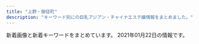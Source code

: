 ```yaml
---
title: "上野・御徒町"
description: "キーワード別にの巨乳アジアン・チャイナエステ嬢情報をまとめました。"
---
```


新着画像と新着キーワードをまとめています。
2021年01月22日の情報です。

<DmmAffiliateIns />
<KeywordTable
  shops={
    [
    {
        "name": "\u85cd\uff5e\u30a2\u30a4\uff5e",
        "img_links": [
            "http://www.a-side.com/o-ai/images/massage/photo01.jpg",
            "http://www.a-side.com/o-ai/images/info/photo05.jpg",
            "http://www.a-side.com/o-ai/images/coupon/info.png",
            "https://img.a-side.com/photo/premium/20210111/34449_01_sp.jpg",
            "https://static.a-side.com/photo/shop/33321/list.jpg",
            "http://www.a-side.com/o-ai/images/info/photo04.jpg",
            "http://www.a-side.com/o-ai/staff/yuna/index.jpg",
            "http://www.a-side.com/o-ai/staff/nana/index.jpg",
            "https://static.a-side.com/photo/shop/33596/list.jpg",
            "https://img.a-side.com/photo/premium/20210113/24050_01_sp.jpg",
            "https://static.a-side.com/photo/shop/34965/list.jpg",
            "https://static.a-side.com/photo/shop/33915/list.jpg",
            "http://www.a-side.com/o-ai/images/info/photo12.jpg",
            "http://www.a-side.com/o-ai/staff/miyuki/index.jpg",
            "https://static.a-side.com/photo/shop/34987/list.jpg",
            "http://www.a-side.com/o-ai/images/info/photo09.jpg",
            "https://static.a-side.com/photo/shop/34847/list.jpg",
            "https://static.a-side.com/photo/shop/34907/list.jpg",
            "https://img.a-side.com/photo/premium/20210122/16032_01_top2.jpg",
            "http://www.a-side.com/o-ai/staff/ai/index.jpg",
            "http://www.a-side.com/o-ai/staff/maki/index.jpg",
            "http://www.a-side.com/o-ai/images/covergirl.jpg",
            "https://static.a-side.com/photo/shop/22869/list.jpg",
            "https://static.a-side.com/photo/shop/16032/list.jpg",
            "https://img.a-side.com/photo/digicame/20210115/29625_01.jpg",
            "https://img.a-side.com/photo/digicame/20210114/15122_02.jpg",
            "http://www.a-side.com/o-ai/staff/yuyu/index.jpg",
            "https://static.a-side.com/photo/shop/33796/list.jpg",
            "http://www.a-side.com/o-ai/images/massage/photo04.jpg",
            "https://img.a-side.com/photo/index/20201226/30040.jpg",
            "http://www.a-side.com/o-ai/images/info/photo03.jpg",
            "https://static.a-side.com/photo/shop/35018/list.jpg",
            "https://static.a-side.com/photo/shop/35170/list.jpg",
            "https://img.a-side.com/photo/digicame/20210112/31399_01.jpg",
            "https://static.a-side.com/photo/shop/34764/list.jpg",
            "http://www.a-side.com/o-ai/images/system/stamp.jpg",
            "https://img.a-side.com/photo/premium/20210119/33649_01_top1.jpg",
            "https://img.a-side.com/photo/digicame/20210112/20991_02.jpg",
            "https://img.a-side.com/photo/premium/20210112/30430_01_sp.jpg",
            "https://www.a-side.com/include/img/top/button_twitter.png",
            "http://www.a-side.com/o-ai/staff/rika/index.jpg",
            "http://www.a-side.com/o-ai/images/info/photo08.jpg",
            "https://static.a-side.com/photo/shop/34768/list.jpg",
            "http://www.a-side.com/o-ai/staff/miho/index.jpg",
            "https://img.a-side.com/photo/weekly/20210122/top.jpg",
            "https://img.a-side.com/photo/koko/34987/thumb.jpg",
            "http://www.a-side.com/o-ai/images/info/photo01.jpg",
            "http://www.a-side.com/o-ai/images/massage/photo03.jpg",
            "http://www.a-side.com/o-ai/images/info/photo07.jpg",
            "https://static.a-side.com/photo/shop/34961/list.jpg",
            "https://img.a-side.com/photo/premium/20210122/27898_01_top2.jpg",
            "https://static.a-side.com/photo/shop/30430/list.jpg",
            "https://img.a-side.com/photo/premium/20210104/34987_01_index.jpg",
            "https://static.a-side.com/photo/shop/24050/list.jpg",
            "https://img.a-side.com/photo/digicame/20210112/20991_01.jpg",
            "https://img.a-side.com/photo/digicame/20210111/25065_02.jpg",
            "http://www.a-side.com/o-ai/images/info/photo10.jpg",
            "https://static.a-side.com/photo/shop/35000/list.jpg",
            "https://img.a-side.com/photo/koko/24050/thumb.jpg",
            "https://img.a-side.com/photo/digicame/20210113/31406_02.jpg",
            "http://www.a-side.com/o-ai/images/info/photo11.jpg",
            "https://img.a-side.com/photo/premium/20210122/16032_01_top1.jpg",
            "http://www.a-side.com/o-ai/images/coupon/stamp.jpg",
            "https://img.a-side.com/photo/digicame/20210115/12568_02.jpg",
            "https://img.a-side.com/photo/premium/20210119/33649_01_top2.jpg",
            "http://www.a-side.com/o-ai/staff/aya/index.jpg",
            "http://www.a-side.com/o-ai/images/info/photo02.jpg",
            "https://img.a-side.com/photo/koko/34965/thumb.jpg",
            "https://static.a-side.com/photo/shop/35132/list.jpg",
            "https://img.a-side.com/photo/premium/20210122/27898_01_top1.jpg",
            "https://img.a-side.com/photo/digicame/20210112/31399_04.jpg",
            "http://www.a-side.com/o-ai/images/coupon/presented.png",
            "https://img.a-side.com/photo/koko/32924/thumb.jpg",
            "http://www.a-side.com/o-ai/images/massage/photo02.jpg",
            "https://static.a-side.com/photo/shop/35149/list.jpg",
            "https://img.a-side.com/photo/digicame/20210113/31406_01.jpg",
            "https://static.a-side.com/photo/shop/34660/list.jpg",
            "https://static.a-side.com/photo/shop/35020/list.jpg",
            "http://www.a-side.com/o-ai/images/info/photo06.jpg",
            "https://static.a-side.com/photo/shop/33708/list.jpg",
            "https://img.a-side.com/photo/premium/20210115/33456_01_sp.jpg",
            "http://www.a-side.com/o-ai/images/top_notice.jpg",
            "https://img.a-side.com/photo/digicame/20210115/29395_02.jpg",
            "https://img.a-side.com/photo/digicame/20210115/29625_04.jpg",
            "https://static.a-side.com/photo/shop/34644/list.jpg",
            "https://static.a-side.com/photo/shop/34669/list.jpg"
        ],
        "keywords": {
            "\u5de8\u4e73": 1,
            "\u4e73": 1,
            "C": 1
        },
        "url": "http://www.a-side.com/o-ai/",
        "station": "JR\u5fa1\u5f92\u753a\u99c5\u5357\u53e3"
    },
    {
        "img_links": [
            "http://biki-massage.work/img/mo.png",
            "http://biki-massage.work/sp/img/s3.jpg",
            "http://biki-massage.work/sp/img/p3.jpg",
            "http://biki-massage.work/sp/img/t-t.jpg",
            "http://biki-massage.work/sp/img/tel.jpg",
            "http://biki-massage.work/sp/img/s5.jpg",
            "http://biki-massage.work/img/sta5.jpg",
            "http://biki-massage.work/sp/img/p2.jpg",
            "http://biki-massage.work/sp/img/t-o.jpg",
            "http://biki-massage.work/sp/img/t-a.jpg",
            "http://biki-massage.work/img/botton.jpg",
            "http://biki-massage.work/img/fla2.jpg",
            "http://biki-massage.work/img/fla3.jpg",
            "http://biki-massage.work/img/nos.jpg",
            "http://biki-massage.work/img/sta2.jpg",
            "http://biki-massage.work/sp/img/s1.jpg",
            "http://biki-massage.work/sp/img/pic.jpg",
            "http://biki-massage.work/img/fla1.jpg",
            "http://biki-massage.work/sp/img/t-s.jpg",
            "http://biki-massage.work/sp/img/p6.jpg",
            "http://biki-massage.work/img/sta6.jpg",
            "http://biki-massage.work/img/s4.jpg",
            "http://biki-massage.work/sp/img/tit.jpg",
            "http://biki-massage.work/sp/img/time.jpg",
            "http://biki-massage.work/img/st6.jpg",
            "http://biki-massage.work/sp/img/t-r.jpg",
            "http://biki-massage.work/img/st3.jpg",
            "http://biki-massage.work/sp/img/botton.jpg",
            "http://biki-massage.work/img/st5.jpg",
            "http://biki-massage.work/sp/img/sys.jpg",
            "http://biki-massage.work/sp/img/s2.jpg",
            "http://biki-massage.work/img/s1.jpg",
            "http://biki-massage.work/img/st4.jpg",
            "http://biki-massage.work/img/sta1.jpg",
            "http://biki-massage.work/sp/img/add.jpg",
            "http://biki-massage.work/img/sta3.jpg",
            "http://biki-massage.work/img/campian.jpg",
            "http://biki-massage.work/img/s6.jpg",
            "http://biki-massage.work/img/s3.jpg",
            "http://biki-massage.work/img/sta4.jpg",
            "http://biki-massage.work/sp/img/pc.jpg",
            "http://biki-massage.work/img/s5.jpg",
            "http://biki-massage.work/img/head.jpg",
            "http://biki-massage.work/img/st2.jpg",
            "http://biki-massage.work/sp/img/s6.jpg",
            "http://biki-massage.work/img/st1.jpg",
            "http://biki-massage.work/sp/img/info.jpg",
            "http://biki-massage.work/img/s2.jpg",
            "http://biki-massage.work/sp/img/s4.jpg",
            "http://biki-massage.work/sp/img/cam.jpg"
        ],
        "station": "JR\u5fa1\u5f92\u753a\u99c5\u5317\u53e3",
        "url": "http://biki-massage.work/",
        "name": "\u5a9a\u59eb\uff5e\u30d3\u30ad\uff5e",
        "keywords": {
            "E": 1,
            "86": 7,
            "87": 2,
            "C": 16,
            "83": 1,
            "D": 3,
            "88": 2
        }
    },
    {
        "url": "http://foryou-es.info/",
        "img_links": [
            "http://www.foryou-es.info/img/miki2.jpg",
            "http://foryou-es.info/img/hina1.jpg",
            "http://www.foryou-es.info/images/zy.png",
            "http://www.foryou-es.info/images/ac.jpg",
            "http://foryou-es.info/img/rora.png",
            "http://www.foryou-es.info/images/koko_200x40.png",
            "http://www.foryou-es.info/img/sia.png",
            "http://www.foryou-es.info/img/sia4.jpg",
            "http://foryou-es.info/img/honey3.jpg",
            "http://foryou-es.info/img/riko3.jpg",
            "http://www.foryou-es.info/images/sirase.jpg",
            "http://www.foryou-es.info/img/sia2.jpg",
            "http://www.foryou-es.info/img/riko3.jpg",
            "http://foryou-es.info/images/sirase.jpg",
            "http://www.foryou-es.info/sp/img/miki.png",
            "http://foryou-es.info/images/2021.jpg",
            "http://www.foryou-es.info/img/honey3.jpg",
            "http://www.foryou-es.info/i/img/seiko.jpg",
            "http://www.foryou-es.info/sp/img/yui1.jpg",
            "http://foryou-es.info/img/seiko.png",
            "http://www.foryou-es.info/img/honey.png",
            "http://www.foryou-es.info/images/info.jpg",
            "http://www.foryou-es.info/sp/images/head.jpg",
            "http://www.foryou-es.info/img/sara3.jpg",
            "http://www.foryou-es.info/sp/images/rec1.jpg",
            "http://www.foryou-es.info/img/saki.png",
            "http://www.foryou-es.info/i/img/yui.jpg",
            "http://www.foryou-es.info/img/riko2.jpg",
            "http://www.foryou-es.info/sp/img/sia1.jpg",
            "http://www.foryou-es.info/sp/img/sia3.jpg",
            "http://www.foryou-es.info/sp/img/sia.png",
            "http://foryou-es.info/img/hina.png",
            "http://www.foryou-es.info/img/yui.png",
            "http://www.foryou-es.info/i/img/sara.jpg",
            "http://www.foryou-es.info/images/staff_t.jpg",
            "http://foryou-es.info/img/sia3.jpg",
            "http://foryou-es.info/img/sia2.jpg",
            "http://foryou-es.info/images/interior.jpg",
            "http://www.foryou-es.info/img/seiko.png",
            "http://foryou-es.info/img/riko4.jpg",
            "http://foryou-es.info/img/saki2.jpg",
            "http://foryou-es.info/img/sara3.jpg",
            "http://foryou-es.info/images/sm.jpg",
            "http://www.foryou-es.info/images/sm.jpg",
            "http://www.foryou-es.info/sp/img/saki3.jpg",
            "http://foryou-es.info/img/honey.png",
            "http://www.foryou-es.info/img/riko4.jpg",
            "http://www.foryou-es.info/sp/images/interior_t.jpg",
            "http://www.foryou-es.info/i/img/rora.jpg",
            "http://www.foryou-es.info/img/hina.png",
            "http://foryou-es.info/img/sara2.jpg",
            "http://www.foryou-es.info/i/img/hina.jpg",
            "http://www.foryou-es.info/sp/img/saki2.jpg",
            "http://www.foryou-es.info/img/sara.png",
            "http://www.foryou-es.info/img/hina3.jpg",
            "http://foryou-es.info/images/tel.png",
            "http://www.foryou-es.info/sp/images/time.jpg",
            "http://foryou-es.info/img/rora3.jpg",
            "http://www.foryou-es.info/img/riko.png",
            "http://foryou-es.info/img/honey1.jpg",
            "http://www.foryou-es.info/images/tp.png",
            "http://foryou-es.info/images/sa.jpg",
            "http://www.foryou-es.info/sp/images/news.png",
            "http://www.foryou-es.info/sp/menu/staff.jpg",
            "http://www.foryou-es.info/img/rora4.jpg",
            "http://foryou-es.info/img/riko2.jpg",
            "http://www.foryou-es.info/sp/img/miki1.jpg",
            "http://foryou-es.info/images/tt.png",
            "http://foryou-es.info/images/ac.jpg",
            "http://www.foryou-es.info/img/rora1.jpg",
            "http://www.foryou-es.info/img/yui2.jpg",
            "http://foryou-es.info/images/mobile.jpg",
            "http://www.foryou-es.info/images/mobile.jpg",
            "http://foryou-es.info/img/miki1.jpg",
            "http://www.foryou-es.info/sp/img/yui2.jpg",
            "http://foryou-es.info/img/yui.png",
            "http://foryou-es.info/img/sara.png",
            "http://www.foryou-es.info/images/tel.png",
            "http://foryou-es.info/img/yui2.jpg",
            "http://www.foryou-es.info/img/saki1.jpg",
            "http://foryou-es.info/img/saki.png",
            "http://foryou-es.info/img/rora1.jpg",
            "http://foryou-es.info/images/staff_t.jpg",
            "http://www.foryou-es.info/images/interior.jpg",
            "http://www.foryou-es.info/i/img/risa.jpg",
            "http://foryou-es.info/img/yui3.jpg",
            "http://www.foryou-es.info/sp/img/riko.png",
            "http://foryou-es.info/images/rem.jpg",
            "http://www.foryou-es.info/images/interior1.png",
            "http://foryou-es.info/img/hina4.jpg",
            "http://foryou-es.info/img/riko.png",
            "http://www.foryou-es.info/sp/images/2021.jpg",
            "http://www.foryou-es.info/sp/images/int2.jpg",
            "http://www.foryou-es.info/i/img/kaori.jpg",
            "http://foryou-es.info/img/miki3.jpg",
            "http://foryou-es.info/images/news.jpg",
            "http://foryou-es.info/img/saki3.jpg",
            "http://www.foryou-es.info/sp/images/int1.jpg",
            "http://www.foryou-es.info/sp/img/sara2.jpg",
            "http://www.foryou-es.info/sp/img/miki2.jpg",
            "http://www.foryou-es.info/img/saki2.jpg",
            "http://www.foryou-es.info/sp/img/honey.png",
            "http://www.foryou-es.info/img/hina2.jpg",
            "http://www.foryou-es.info/sp/img/seiko.png",
            "http://www.foryou-es.info/sp/images/sys4.jpg",
            "http://www.foryou-es.info/sp/img/saki1.jpg",
            "http://www.foryou-es.info/sp/img/rora2.jpg",
            "http://www.foryou-es.info/images/sa.jpg",
            "http://www.foryou-es.info/sp/img/sara.png",
            "http://www.foryou-es.info/img/sia1.jpg",
            "http://www.foryou-es.info/img/sara2.jpg",
            "http://www.foryou-es.info/sp/img/sara3.jpg",
            "http://www.foryou-es.info/sp/images/top.jpg",
            "http://www.foryou-es.info/sp/images/staff_t.jpg",
            "http://www.foryou-es.info/images/interior_t.jpg",
            "http://www.foryou-es.info/img/miki.png",
            "http://www.foryou-es.info/images/si.png",
            "http://www.foryou-es.info/sp/img/rora3.jpg",
            "http://www.foryou-es.info/sp/images/rec3.jpg",
            "http://www.foryou-es.info/sp/img/miki3.jpg",
            "http://www.foryou-es.info/sp/img/sia2.jpg",
            "http://www.foryou-es.info/images/2021.jpg",
            "http://www.foryou-es.info/sp/staff/saki.png",
            "http://www.foryou-es.info/sp/images/sys3.jpg",
            "http://www.foryou-es.info/sp/images/sm.jpg",
            "http://foryou-es.info/images/interior_t.jpg",
            "http://www.foryou-es.info/sp/images/sys1.jpg",
            "http://foryou-es.info/images/so.jpg",
            "http://www.foryou-es.info/img/miki3.jpg",
            "http://foryou-es.info/img/rora4.jpg",
            "http://www.foryou-es.info/images/news.jpg",
            "http://www.foryou-es.info/img/yui3.jpg",
            "http://www.foryou-es.info/img/riko1.jpg",
            "http://www.foryou-es.info/sp/img/saki.png",
            "http://www.foryou-es.info/sp/images/int3.jpg",
            "http://foryou-es.info/images/tp.png",
            "http://www.foryou-es.info/i/img/honey.jpg",
            "http://www.foryou-es.info/sp/img/rora4.jpg",
            "http://www.foryou-es.info/img/saki3.jpg",
            "http://foryou-es.info/img/sia1.jpg",
            "http://www.foryou-es.info/img/sara1.jpg",
            "http://foryou-es.info/images/newface.jpg",
            "http://foryou-es.info/img/rora2.jpg",
            "http://www.foryou-es.info/img/hina1.jpg",
            "http://www.foryou-es.info/images/so.jpg",
            "http://foryou-es.info/img/saki1.jpg",
            "http://www.foryou-es.info/sp/staff/yui.png",
            "http://www.foryou-es.info/img/rora3.jpg",
            "http://foryou-es.info/img/hina3.jpg",
            "http://foryou-es.info/img/hina2.jpg",
            "http://www.foryou-es.info/sp/img/rora.png",
            "http://foryou-es.info/img/miki2.jpg",
            "http://www.foryou-es.info/sp/images/rec2.jpg",
            "http://www.foryou-es.info/sp/images/sys2.jpg",
            "http://foryou-es.info/images/zy.png",
            "http://www.foryou-es.info/img/honey1.jpg",
            "http://foryou-es.info/images/si.png",
            "http://www.foryou-es.info/sp/img/yui.png",
            "http://foryou-es.info/img/sia.png",
            "http://www.foryou-es.info/img/rora2.jpg",
            "http://www.foryou-es.info/i/img/miki.jpg",
            "http://foryou-es.info/img/honey2.jpg",
            "http://www.foryou-es.info/sp/images/newface.png",
            "http://www.foryou-es.info/img/miki1.jpg",
            "http://www.foryou-es.info/sp/img/sia4.jpg",
            "http://foryou-es.info/img/sia4.jpg",
            "http://foryou-es.info/img/miki.png",
            "http://foryou-es.info/images/blog.jpg",
            "http://www.foryou-es.info/sp/img/rora1.jpg",
            "http://www.foryou-es.info/sp/img/hina.png",
            "http://www.foryou-es.info/images/tt.png",
            "http://foryou-es.info/images/info.jpg",
            "http://www.foryou-es.info/sp/menu/interior.jpg",
            "http://www.foryou-es.info/sp/images/pc.jpg",
            "http://www.foryou-es.info/sp/img/yui3.jpg",
            "http://www.foryou-es.info/sp/menu/top.jpg",
            "http://www.foryou-es.info/img/honey2.jpg",
            "http://www.foryou-es.info/images/rem.jpg",
            "http://foryou-es.info/images/interior1.png",
            "http://www.foryou-es.info/sp/images/newsb.jpg",
            "http://foryou-es.info/img/yui1.jpg",
            "http://foryou-es.info/img/riko1.jpg",
            "http://www.foryou-es.info/img/sia3.jpg",
            "http://www.foryou-es.info/i/img/sia.jpg",
            "http://www.foryou-es.info/images/newface.jpg",
            "http://www.foryou-es.info/img/rora.png",
            "http://foryou-es.info/img/sara1.jpg",
            "http://www.foryou-es.info/i/img/saki.jpg",
            "http://foryou-es.info/images/koko_200x40.png",
            "http://www.foryou-es.info/img/hina4.jpg",
            "http://www.foryou-es.info/images/blog.jpg",
            "http://www.foryou-es.info/sp/images/tel.jpg",
            "http://www.foryou-es.info/i/img/riko.jpg",
            "http://www.foryou-es.info/img/yui1.jpg",
            "http://www.foryou-es.info/sp/img/sara1.jpg"
        ],
        "keywords": {
            "90": 6,
            "89": 33,
            "88": 12,
            "D": 16,
            "C": 31,
            "E": 1
        },
        "station": "JR\u5fa1\u5f92\u753a\u99c5\u5357\u53e3",
        "name": "\u30de\u30fc\u30ad\u30e5\u30ea\u30fcMERCURY"
    },
    {
        "img_links": [
            "http://www.yumenokoi.masg.info/images/service/s03.jpg",
            "http://www.yumenokoi.masg.info/files/015-02.jpg",
            "http://www.yumenokoi.masg.info/images/service/s01.jpg",
            "http://www.yumenokoi.masg.info/files/006.jpg",
            "http://www.yumenokoi.masg.info/images/rsubt1.png",
            "http://www.yumenokoi.masg.info/files/008.jpg",
            "http://www.yumenokoi.masg.info/photo_news/upimg/914465f0d217194160_0.jpg",
            "http://www.yumenokoi.masg.info/photo_news/upimg/709205ef454ab943d9_0.jpg",
            "http://www.yumenokoi.masg.info/files/023-02.jpg",
            "http://www.yumenokoi.masg.info/files/016.jpg",
            "http://www.yumenokoi.masg.info/photo_news/upimg/388905ec6026e46bbf_0.jpg",
            "http://www.yumenokoi.masg.info/images/b-tel.png",
            "http://www.yumenokoi.masg.info/images/rsubt5.png",
            "http://www.yumenokoi.masg.info/files/006-02.jpg",
            "http://www.yumenokoi.masg.info/files/018.jpg",
            "http://www.yumenokoi.masg.info/images/tel2.png",
            "http://www.yumenokoi.masg.info/files/023.jpg",
            "http://www.yumenokoi.masg.info/images/slider-img002.jpg",
            "http://www.yumenokoi.masg.info/images/service/s04.jpg",
            "http://www.yumenokoi.masg.info/photo_news/upimg/388905ec6026e46bbf_1.jpg",
            "http://www.yumenokoi.masg.info/images/m2.jpg",
            "http://www.yumenokoi.masg.info/files/010.jpg",
            "http://www.yumenokoi.masg.info/files/021.jpg",
            "http://www.yumenokoi.masg.info/files/017.jpg",
            "http://www.yumenokoi.masg.info/files/011.jpg",
            "http://www.yumenokoi.masg.info/files/009.jpg",
            "http://www.yumenokoi.masg.info/images/service/s02.jpg",
            "http://www.yumenokoi.masg.info/images/b-online.png",
            "http://www.yumenokoi.masg.info/images/slider-img001.jpg",
            "http://www.yumenokoi.masg.info/files/008-02.jpg",
            "http://www.yumenokoi.masg.info/images/m1.jpg",
            "http://www.yumenokoi.masg.info/images/rsubt3.png",
            "http://www.yumenokoi.masg.info/images/service/s05.jpg",
            "http://www.yumenokoi.masg.info/photo_news/upimg/497645f9666e055101_0.jpg",
            "http://www.yumenokoi.masg.info/photo_news/upimg/709205ef454ab943d9_2.jpg",
            "http://www.yumenokoi.masg.info/images/service/s06.jpg",
            "http://www.yumenokoi.masg.info/images/m6.jpg",
            "http://www.yumenokoi.masg.info/files/017-02.jpg",
            "http://www.yumenokoi.masg.info/photo_news/upimg/486615f3b4a1700342_2.jpg",
            "http://www.yumenokoi.masg.info/images/rsubt7.png",
            "http://www.yumenokoi.masg.info/files/002-02.jpg",
            "http://www.yumenokoi.masg.info/photo_news/upimg/438845e41003c2763e_0.jpg",
            "http://www.yumenokoi.masg.info/files/013-02.jpg",
            "http://www.yumenokoi.masg.info/images/rsubt4.png",
            "http://www.yumenokoi.masg.info/photo_news/upimg/486615f3b4a1700342_0.jpg",
            "http://www.yumenokoi.masg.info/images/m3.jpg",
            "http://www.yumenokoi.masg.info/images/m4.jpg",
            "http://www.yumenokoi.masg.info/images/rsubt6.png",
            "http://www.yumenokoi.masg.info/photo_news/upimg/270355efab2aa31de5_0.jpg",
            "http://www.yumenokoi.masg.info/files/018-02.jpg",
            "http://www.yumenokoi.masg.info/photo_news/upimg/259165f7d302e6c9a3_0.jpg",
            "http://www.yumenokoi.masg.info/photo_news/upimg/259165f7d302e6c9a3_1.jpg",
            "http://www.yumenokoi.masg.info/photo_news/upimg/709205ef454ab943d9_1.jpg",
            "http://www.yumenokoi.masg.info/files/016-02.jpg",
            "http://www.yumenokoi.masg.info/files/009-02.jpg",
            "http://www.yumenokoi.masg.info/files/002.jpg",
            "http://www.yumenokoi.masg.info/images/rsubt2.png",
            "http://www.yumenokoi.masg.info/files/013.jpg",
            "http://www.yumenokoi.masg.info/files/021-02.jpg",
            "http://www.yumenokoi.masg.info/files/011-02.jpg",
            "http://www.yumenokoi.masg.info/files/010-02.jpg",
            "http://www.yumenokoi.masg.info/files/015.jpg",
            "http://www.yumenokoi.masg.info/photo_news/upimg/388905ec6026e46bbf_2.jpg"
        ],
        "name": "\u5922\u306e\u604b",
        "keywords": {
            "86": 34,
            "C": 7,
            "D": 55,
            "87": 28,
            "F": 7,
            "G": 21,
            "88": 28
        },
        "url": "http://www.yumenokoi.masg.info/",
        "station": "JR\u5fa1\u5f92\u753a\u99c5\u5317\u53e3"
    },
    {
        "keywords": {
            "G": 4,
            "87": 8,
            "D": 10,
            "86": 2,
            "E": 2,
            "88": 8,
            "F": 2
        },
        "img_links": [
            "http://www.cocogarden.link/files/075-02.jpg",
            "http://www.cocogarden.link/files/037.jpg",
            "http://www.cocogarden.link/files/069-02.jpg",
            "http://www.cocogarden.link/files/059-02.jpg",
            "http://www.cocogarden.link/images/koko_200x40.png",
            "http://www.cocogarden.link/files/075.jpg",
            "http://www.cocogarden.link/files/059.jpg",
            "http://www.cocogarden.link/files/080-02.jpg",
            "http://www.cocogarden.link/images/s_staff.jpg",
            "http://www.cocogarden.link/images/end1.png",
            "http://www.cocogarden.link/files/076-02.jpg",
            "http://www.cocogarden.link/files/037-02.jpg",
            "http://www.cocogarden.link/files/080.jpg",
            "http://www.cocogarden.link/files/072-03.jpg",
            "http://www.cocogarden.link/files/069.jpg",
            "http://www.cocogarden.link/files/076.jpg",
            "http://www.cocogarden.link/files/058-02.jpg",
            "http://www.cocogarden.link/files/058.jpg",
            "http://www.cocogarden.link/files/076-03.jpg",
            "http://www.cocogarden.link/images/nbj3.jpg",
            "http://www.cocogarden.link/images/mobile.jpg",
            "http://www.cocogarden.link/files/086.jpg",
            "http://www.cocogarden.link/files/086-02.jpg",
            "http://www.cocogarden.link/files/058-03.jpg",
            "http://www.cocogarden.link/images/1.jpg",
            "http://www.cocogarden.link/files/072-02.jpg",
            "http://www.cocogarden.link/images/s_info.jpg",
            "http://www.cocogarden.link/images/top1.jpg",
            "http://www.cocogarden.link/images/top.jpg",
            "http://www.cocogarden.link/files/086-03.jpg",
            "http://www.cocogarden.link/images/s_news.jpg",
            "http://www.cocogarden.link/files/059-03.jpg",
            "http://www.cocogarden.link/files/080-03.jpg",
            "http://www.cocogarden.link/files/072.jpg",
            "http://www.cocogarden.link/files/075-03.jpg",
            "http://www.cocogarden.link/images/s_pick.jpg",
            "http://www.cocogarden.link/files/069-03.jpg",
            "http://www.cocogarden.link/files/037-03.jpg"
        ],
        "url": "http://www.cocogarden.link/",
        "name": "COCO-GARDEN",
        "station": "JR\u5fa1\u5f92\u753a\u99c5\u5317\u53e3"
    },
    {
        "station": "JR\u4e0a\u91ce\u99c5\u6d45\u8349\u53e3",
        "name": "\u6708\u591c",
        "keywords": {
            "C": 2,
            "86": 2,
            "85": 1,
            "D": 4,
            "89": 1,
            "88": 1,
            "87": 1,
            "E": 6
        },
        "url": "http://www.rosa-es.info/",
        "img_links": [
            "http://www.rosa-es.info/staff/yuri2.jpg",
            "http://www.rosa-es.info/staff/nana1.jpg",
            "http://www.rosa-es.info/img/pic/slide_1.jpg",
            "http://www.rosa-es.info/staff/yuki.jpg",
            "http://www.rosa-es.info/staff/koko2.jpg",
            "http://www.rosa-es.info/staff/yumi.jpg",
            "http://www.rosa-es.info/staff/nana2.jpg",
            "http://www.rosa-es.info/staff/koko1.jpg",
            "http://www.rosa-es.info/img/pic/slide_2.jpg",
            "http://www.rosa-es.info/staff/yuri.jpg",
            "http://www.rosa-es.info/staff/koko.jpg",
            "http://www.rosa-es.info/staff/nana.jpg",
            "http://www.rosa-es.info/staff/rara2.jpg",
            "http://www.rosa-es.info/staff/yuri1.jpg",
            "http://www.rosa-es.info/staff/yuki2.jpg",
            "http://www.rosa-es.info/img/loader.png",
            "http://www.rosa-es.info/staff/rara.jpg",
            "http://www.rosa-es.info/staff/yumi1.jpg",
            "http://www.rosa-es.info/img/pic/int1.jpg",
            "http://www.rosa-es.info/staff/rara1.jpg",
            "http://www.rosa-es.info/img/pic/int4.jpg",
            "http://www.rosa-es.info/img/pic/int3.jpg",
            "http://www.rosa-es.info/staff/yumi2.jpg",
            "http://www.rosa-es.info/img/pic/int2.jpg",
            "http://www.rosa-es.info/staff/yuki1.jpg"
        ]
    },
    {
        "img_links": [
            "https://cc-tokyo.xyz/therapist/yui1.jpg",
            "https://cc-tokyo.xyz/images/magazine.jpg",
            "https://cc-tokyo.xyz/therapist/momoka1.jpg",
            "https://cc-tokyo.xyz/images/barInfo.jpg",
            "https://cc-tokyo.xyz/therapist/yanyan1.jpg",
            "https://cc-tokyo.xyz/images/concept.jpg",
            "https://cc-tokyo.xyz/images/barAccess.jpg",
            "https://cc-tokyo.xyz/images/barSystem.jpg",
            "https://cc-tokyo.xyz/therapist/comingSoon.jpg",
            "https://cc-tokyo.xyz/room/1.jpg",
            "https://cc-tokyo.xyz/images/barLink.jpg",
            "https://cc-tokyo.xyz/therapist/hinako1.jpg",
            "http://www.a-side.com/ad/koko/include/banner/koko_200x40.png",
            "https://cc-tokyo.xyz/therapist/emi1.jpg",
            "https://cc-tokyo.xyz/therapist/mari1.jpg",
            "https://cc-tokyo.xyz/images/coverGirlText.png",
            "https://cc-tokyo.xyz/images/barProfile.jpg",
            "https://cc-tokyo.xyz/banner/468x60.jpg",
            "https://cc-tokyo.xyz/therapist/moe1.jpg",
            "https://cc-tokyo.xyz/therapist/mai1.jpg",
            "https://cc-tokyo.xyz/images/mobile.jpg",
            "https://cc-tokyo.xyz/banner/88x31.jpg",
            "https://cc-tokyo.xyz/therapist/saya1.jpg",
            "https://cc-tokyo.xyz/images/barTherapist.jpg",
            "https://cc-tokyo.xyz/images/movie.jpg",
            "https://cc-tokyo.xyz/images/indexMap.jpg",
            "https://cc-tokyo.xyz/therapist/yuri1.jpg",
            "https://cc-tokyo.xyz/therapist/minami1.jpg",
            "https://cc-tokyo.xyz/therapist/yuyu1.jpg"
        ],
        "station": "\u4e0a\u91ce\u99c5\u5e83\u5c0f\u8def\u53e3",
        "name": "CoCo-Arashi",
        "url": "https://cc-tokyo.xyz/",
        "keywords": {
            "86": 13,
            "85": 23,
            "84": 3,
            "83": 3,
            "87": 6
        }
    },
    {
        "img_links": [
            "http://es-en.info/images/sm.jpg",
            "http://es-en.info/images/interior.png",
            "http://es-en.info/sp/images/top.jpg",
            "http://es-en.info/images/info.png",
            "http://es-en.info/sp/img/nana1.jpg",
            "http://es-en.info/sp/images/rec3.png",
            "http://es-en.info/sp/images/sys4.png",
            "http://es-en.info/sp/images/pc.jpg",
            "http://es-en.info/sp/images/head.jpg",
            "http://es-en.info/sp/img/eri1.jpg",
            "http://es-en.info/img/yuki1.jpg",
            "http://es-en.info/img/ai1.jpg",
            "http://es-en.info/img/tiaki1.jpg",
            "http://es-en.info/sp/staff/riri.jpg",
            "http://es-en.info/sp/menu/interior.jpg",
            "http://es-en.info/img/natumi1.jpg",
            "http://es-en.info/sp/menu/staff.jpg",
            "http://es-en.info/img/natumi.jpg",
            "http://es-en.info/images/1.jpg",
            "http://es-en.info/img/riri1.jpg",
            "http://es-en.info/img/emi.jpg",
            "http://es-en.info/images/5.jpg",
            "http://es-en.info/sp/images/sys3.jpg",
            "http://es-en.info/sp/img/ai1.jpg",
            "http://es-en.info/images/4.jpg",
            "http://es-en.info/sp/img/tiaki1.jpg",
            "http://es-en.info/sp/staff/natumi.jpg",
            "http://es-en.info/sp/images/rec1.png",
            "http://es-en.info/sp/staff/emi.jpg",
            "http://es-en.info/images/rem.jpg",
            "http://es-en.info/sp/images/int3.jpg",
            "http://es-en.info/sp/images/interior_t.png",
            "http://es-en.info/sp/staff/yuki.jpg",
            "http://es-en.info/img/nana.jpg",
            "http://es-en.info/sp/img/natumi1.jpg",
            "http://es-en.info/sp/images/sys2.jpg",
            "http://es-en.info/img/yuyu1.jpg",
            "http://es-en.info/img/nana1.jpg",
            "http://es-en.info/sp/images/ac1.jpg",
            "http://es-en.info/images/9.jpg",
            "http://es-en.info/sp/images/rec2.png",
            "http://es-en.info/sp/staff/yuyu.jpg",
            "http://es-en.info/sp/images/sys1.jpg",
            "http://es-en.info/sp/images/sisu.png",
            "http://es-en.info/img/riri.jpg",
            "http://es-en.info/images/2.jpg",
            "http://es-en.info/sp/images/topgirl.jpg",
            "http://es-en.info/sp/images/footer.jpg",
            "http://es-en.info/images/sys1.png",
            "http://es-en.info/images/news.jpg",
            "http://es-en.info/sp/images/staff_t.png",
            "http://es-en.info/sp/staff/eri.jpg",
            "http://es-en.info/sp/images/time.png",
            "http://es-en.info/images/staff_t.jpg",
            "http://es-en.info/img/tiaki.jpg",
            "http://es-en.info/sp/img/yuyu1.jpg",
            "http://es-en.info/sp/staff/nana.jpg",
            "http://es-en.info/sp/img/yuki1.jpg",
            "http://es-en.info/images/7.jpg",
            "http://es-en.info/sp/images/sisu_t.jpg",
            "http://es-en.info/sp/images/int1.jpg",
            "http://es-en.info/images/8.jpg",
            "http://es-en.info/sp/images/newsb.png",
            "http://es-en.info/images/head.jpg",
            "http://es-en.info/sp/images/int1.png",
            "http://es-en.info/img/eri1.jpg",
            "http://es-en.info/img/emi1.jpg",
            "http://es-en.info/images/interior_t.jpg",
            "http://es-en.info/sp/images/int2.jpg",
            "http://es-en.info/img/yuyu.jpg",
            "http://es-en.info/images/mobile.jpg",
            "http://es-en.info/sp/img/emi1.jpg",
            "http://es-en.info/sp/images/news.jpg",
            "http://es-en.info/sp/staff/ai.jpg",
            "http://es-en.info/images/10.jpg",
            "http://es-en.info/img/eri.jpg",
            "http://es-en.info/images/3.jpg",
            "http://es-en.info/sp/staff/tiaki.jpg",
            "http://es-en.info/img/ai.jpg",
            "http://es-en.info/img/yuki.jpg",
            "http://es-en.info/sp/img/riri1.jpg",
            "http://es-en.info/sp/images/tel.jpg",
            "http://es-en.info/sp/menu/top.jpg"
        ],
        "url": "http://es-en.info/",
        "keywords": {
            "F": 1,
            "90": 1,
            "86": 2,
            "85": 1,
            "87": 1,
            "88": 2
        },
        "station": "JR\u5fa1\u5f92\u753a\u99c5\u5357\u53e3",
        "name": "\u5b89\u5fc3\u5802"
    },
    {
        "station": "JR\u4e0a\u91ce\u99c5\u6d45\u8349\u53e3",
        "img_links": [
            "http://for-you-ueno.com/lib/img/slide2.jpg",
            "http://for-you-ueno.com/lib/img/cast3/img2.jpg",
            "http://for-you-ueno.com/lib/img/cast2/img2.jpg",
            "http://for-you-ueno.com/lib/img/cast3/img1.jpg",
            "http://for-you-ueno.com/lib/img/cast5/img3.jpg",
            "http://for-you-ueno.com/lib/img/course-ttl.png",
            "http://for-you-ueno.com/lib/img/course2.png",
            "http://for-you-ueno.com/lib/img/gallery.png",
            "http://for-you-ueno.com/lib/img/oil.png",
            "http://for-you-ueno.com/lib/img/siatsu.png",
            "http://for-you-ueno.com/lib/img/aroma.png",
            "http://for-you-ueno.com/lib/img/cp-desc1.png",
            "http://for-you-ueno.com/lib/img/cast5/img2.jpg",
            "http://for-you-ueno.com/lib/img/cast4/img1-s.jpg",
            "http://for-you-ueno.com/lib/img/cp-sub2.png",
            "http://for-you-ueno.com/lib/img/cast2/img3.jpg",
            "http://for-you-ueno.com/lib/img/info-ttl.png",
            "http://for-you-ueno.com/lib/img/cp-desc1sp.png",
            "http://for-you-ueno.com/lib/img/cast5/img1-s.jpg",
            "http://for-you-ueno.com/lib/img/deep.png",
            "http://for-you-ueno.com/lib/img/cast1/img2-s.jpg",
            "http://for-you-ueno.com/lib/img/cast2/img3-s.jpg",
            "http://for-you-ueno.com/lib/img/cast4/img2.jpg",
            "http://for-you-ueno.com/lib/img/plan.png",
            "http://for-you-ueno.com/lib/img/course1.png",
            "http://for-you-ueno.com/lib/img/cp-desc2.png",
            "http://for-you-ueno.com/lib/img/recommend.png",
            "http://for-you-ueno.com/lib/img/cast5/img1.jpg",
            "http://for-you-ueno.com/lib/img/plan-ttl.png",
            "http://for-you-ueno.com/lib/img/cast-ttl.png",
            "http://for-you-ueno.com/lib/img/cast4/img1.jpg",
            "http://for-you-ueno.com/lib/img/cast1/img2.jpg",
            "http://for-you-ueno.com/lib/img/cast1/img1-s.jpg",
            "http://for-you-ueno.com/lib/img/cast2/img1-s.jpg",
            "http://for-you-ueno.com/lib/img/tel.png",
            "http://for-you-ueno.com/lib/img/open.png",
            "http://for-you-ueno.com/lib/img/cast3/img4.jpg",
            "http://for-you-ueno.com/lib/img/slide3.jpg",
            "http://for-you-ueno.com/lib/img/cast2/img2-s.jpg",
            "http://for-you-ueno.com/lib/img/cast5/img2-s.jpg",
            "http://for-you-ueno.com/lib/img/other.png",
            "http://for-you-ueno.com/lib/img/cast2/img1.jpg",
            "http://for-you-ueno.com/lib/img/cast5/img3-s.jpg",
            "http://for-you-ueno.com/lib/img/course3.png",
            "http://for-you-ueno.com/lib/img/address.png",
            "http://for-you-ueno.com/lib/img/h1.png",
            "http://for-you-ueno.com/lib/img/cast2/img4.jpg",
            "http://for-you-ueno.com/lib/img/ashiura.png",
            "http://for-you-ueno.com/lib/img/course4.png",
            "http://for-you-ueno.com/lib/img/cast3/img2-s.jpg",
            "http://for-you-ueno.com/lib/img/cast3/img4-s.jpg",
            "http://for-you-ueno.com/lib/img/cast4/img2-s.jpg",
            "http://for-you-ueno.com/lib/img/course5.png",
            "http://for-you-ueno.com/lib/img/cast3/img3.jpg",
            "http://for-you-ueno.com/lib/img/cp-sub1.png",
            "http://for-you-ueno.com/lib/img/course.png",
            "http://for-you-ueno.com/lib/img/cp-ttl.png",
            "http://for-you-ueno.com/lib/img/phone.png",
            "http://for-you-ueno.com/lib/img/cp-desc2sp.png",
            "http://for-you-ueno.com/lib/img/cast1/img1.jpg",
            "http://for-you-ueno.com/lib/img/awa.png",
            "http://for-you-ueno.com/lib/img/cast2/img4-s.jpg",
            "http://for-you-ueno.com/lib/img/cast.png",
            "http://for-you-ueno.com/lib/img/slide1.jpg",
            "http://for-you-ueno.com/lib/img/cast3/img1-s.jpg",
            "http://for-you-ueno.com/lib/img/cast3/img3-s.jpg"
        ],
        "keywords": {},
        "name": "You and I*\u30e6\u30fc\uff06\u30a2\u30a4",
        "url": "http://for-you-ueno.com/"
    },
    {
        "url": "https://moon-rabbit.info/",
        "keywords": {
            "E": 2,
            "85": 5,
            "87": 1,
            "86": 3,
            "\u30bb\u30af\u30b7\u30fc": 3,
            "C": 2,
            "D": 4
        },
        "name": "\u6708\u514e \u30b2\u30c3\u30c8",
        "img_links": [
            "https://moon-rabbit.info/staffPhoto/s20201026233537.jpg",
            "https://moon-rabbit.info/staffPhoto/b20201027020436.jpg",
            "https://moon-rabbit.info/staffPhoto/s20201027005947.jpg",
            "https://moon-rabbit.info/staffPhoto/s20201026232438.jpg",
            "https://moon-rabbit.info/staffPhoto/s20201027003115.jpg",
            "https://moon-rabbit.info/staffPhoto/s20201027002208.jpg",
            "https://moon-rabbit.info/staffPhoto/b20201027004342.jpg",
            "https://moon-rabbit.info/images/returnBtn.png",
            "https://moon-rabbit.info/staffPhoto/s20201027004730.jpg",
            "https://moon-rabbit.info/staffPhoto/b20201027011549.jpg",
            "https://moon-rabbit.info/staffPhoto/s20201027015914.jpg",
            "https://moon-rabbit.info/js/sliderLine/slide_prev.png",
            "https://moon-rabbit.info/images/store/04.jpg",
            "https://moon-rabbit.info/staffPhoto/s20201027015802.jpg",
            "https://moon-rabbit.info/images/store/03.jpg",
            "https://moon-rabbit.info/images/mobile.jpg",
            "https://moon-rabbit.info/staffPhoto/b20201027003115.jpg",
            "https://moon-rabbit.info/staffPhoto/s20201213182803.jpg",
            "https://moon-rabbit.info/staffPhoto/b20201027004730.jpg",
            "https://moon-rabbit.info/staffPhoto/s20201026233224.jpg",
            "https://moon-rabbit.info/staffPhoto/b20201027015914.jpg",
            "https://moon-rabbit.info/staffPhoto/s20201027011549.jpg",
            "https://moon-rabbit.info/staffPhoto/s20201027020357.jpg",
            "https://moon-rabbit.info/staffPhoto/s20201027004342.jpg",
            "https://moon-rabbit.info/staffPhoto/s20201027020436.jpg",
            "https://moon-rabbit.info/staffPhoto/s20201027011627.jpg",
            "https://moon-rabbit.info/images/store/02.jpg",
            "https://moon-rabbit.info/staffPhoto/b20201027002208.jpg",
            "https://moon-rabbit.info/staffPhoto/s20201201162931.jpg",
            "https://moon-rabbit.info/staffPhoto/b20201027020357.jpg",
            "https://moon-rabbit.info/staffPhoto/s20201002155444.jpg",
            "https://moon-rabbit.info/staffPhoto/b20201201162931.jpg",
            "https://moon-rabbit.info/staffPhoto/s20201026233328.jpg",
            "https://moon-rabbit.info/images/store/01.jpg",
            "https://moon-rabbit.info/staffPhoto/b20201027015802.jpg",
            "https://moon-rabbit.info/js/sliderLine/slide_next.png",
            "https://moon-rabbit.info/uploadfiles/images/campaignMoonRabbitInfo.jpg",
            "https://moon-rabbit.info/staffPhoto/b20201213182803.jpg"
        ],
        "station": "JR\u5fa1\u5f92\u753a\u99c5\u5357\u53e3"
    },
    {
        "name": "Lucky \u30e9\u30c3\u30ad\u30fc",
        "url": "http://o-lucky.work/",
        "img_links": [
            "http://o-lucky.work/sp/images/menu/staff.jpg",
            "http://o-lucky.work/img/ruru1.jpg",
            "http://o-lucky.work/sp/images/rec1.jpg",
            "http://o-lucky.work/staff/nana.jpg",
            "http://o-lucky.work/images/int2.jpg",
            "http://o-lucky.work/sp/images/staff_t.jpg",
            "http://o-lucky.work/sp/img/sayaka1.jpg",
            "http://o-lucky.work/sp/images/top.jpg",
            "http://o-lucky.work/images/b1.jpg",
            "http://o-lucky.work/img/sayaka1.jpg",
            "http://o-lucky.work/sp/images/menu/top.jpg",
            "http://o-lucky.work/images/sys2.jpg",
            "http://o-lucky.work/images/8.jpg",
            "http://o-lucky.work/images/b2.jpg",
            "http://o-lucky.work/sp/img/sakura1.jpg",
            "http://o-lucky.work/sp/staff/yuyu.jpg",
            "http://o-lucky.work/sp/images/int1.jpg",
            "http://o-lucky.work/images/int1.jpg",
            "http://o-lucky.work/sp/img/ruru1.jpg",
            "http://o-lucky.work/sp/images/int4.jpg",
            "http://o-lucky.work/sp/img/nana1.jpg",
            "http://o-lucky.work/images/line.png",
            "http://o-lucky.work/sp/staff/nana.jpg",
            "http://o-lucky.work/images/b3.jpg",
            "http://o-lucky.work/staff/yuyu.jpg",
            "http://o-lucky.work/sp/images/sys3.jpg",
            "http://o-lucky.work/sp/img/koko1.jpg",
            "http://o-lucky.work/staff/kana.jpg",
            "http://o-lucky.work/staff/koko.jpg",
            "http://o-lucky.work/images/interior_t.jpg",
            "http://o-lucky.work/sp/menu/top.jpg",
            "http://o-lucky.work/sp/images/news.jpg",
            "http://o-lucky.work/img/nana1.jpg",
            "http://o-lucky.work/staff/ruru.jpg",
            "http://o-lucky.work/staff/sakura.jpg",
            "http://o-lucky.work/img/kana1.jpg",
            "http://o-lucky.work/img/koko1.jpg",
            "http://o-lucky.work/sp/menu/interior.jpg",
            "http://o-lucky.work/sp/images/ac1.jpg",
            "http://o-lucky.work/images/5.jpg",
            "http://o-lucky.work/sp/staff/sayaka.jpg",
            "http://o-lucky.work/images/4.jpg",
            "http://o-lucky.work/sp/images/b3.jpg",
            "http://o-lucky.work/images/7.jpg",
            "http://o-lucky.work/images/3.jpg",
            "http://o-lucky.work/images/tr.jpg",
            "http://o-lucky.work/images/6.jpg",
            "http://o-lucky.work/sp/images/sys2.jpg",
            "http://o-lucky.work/images/head.jpg",
            "http://o-lucky.work/images/news.jpg",
            "http://o-lucky.work/sp/images/b2.jpg",
            "http://o-lucky.work/img/sakura1.jpg",
            "http://o-lucky.work/sp/images/interior_t.jpg",
            "http://o-lucky.work/staff/sayaka.jpg",
            "http://o-lucky.work/sp/menu/staff.jpg",
            "http://o-lucky.work/sp/images/newsb.jpg",
            "http://o-lucky.work/sp/staff/sakura.jpg",
            "http://o-lucky.work/sp/img/kana1.jpg",
            "http://o-lucky.work/sp/staff/koko.jpg",
            "http://o-lucky.work/sp/images/footer.jpg",
            "http://o-lucky.work/img/yuyu1.jpg",
            "http://o-lucky.work/sp/images/topgirl.jpg",
            "http://o-lucky.work/images/mobile.jpg",
            "http://o-lucky.work/sp/images/int2.jpg",
            "http://o-lucky.work/sp/images/int3.jpg",
            "http://o-lucky.work/sp/images/head.jpg",
            "http://o-lucky.work/images/staff_t.jpg",
            "http://o-lucky.work/sp/img/yuyu1.jpg",
            "http://o-lucky.work/sp/images/sys1.jpg",
            "http://o-lucky.work/sp/staff/ruru.jpg",
            "http://o-lucky.work/images/1.jpg",
            "http://o-lucky.work/sp/images/tel.jpg",
            "http://o-lucky.work/sp/staff/kana.jpg",
            "http://o-lucky.work/images/sys1.jpg",
            "http://o-lucky.work/sp/images/b1.jpg",
            "http://o-lucky.work/images/sm.jpg",
            "http://o-lucky.work/sp/images/pc.jpg"
        ],
        "keywords": {},
        "station": "JR\u5fa1\u5f92\u753a\u99c5\u5317\u53e3"
    },
    {
        "img_links": [
            "http://verybeauty.info/staffPhoto/s20201016143638.jpg",
            "http://verybeauty.info/staffPhoto/s20201016143712.jpg",
            "http://verybeauty.info/staffPhoto/s20170527134756.jpg",
            "http://verybeauty.info/staffPhoto/b20190404215411.jpg",
            "http://verybeauty.info/staffPhoto/b20200531164041.jpg",
            "http://verybeauty.info/staffPhoto/s20190404215411.jpg",
            "http://verybeauty.info/images/mobile.jpg",
            "http://verybeauty.info/staffPhoto/s20190405101938.jpg",
            "http://verybeauty.info/staffPhoto/s20170527134149.jpg",
            "http://verybeauty.info/images/returnBtn.png",
            "http://verybeauty.info/staffPhoto/s20191018113136.jpg",
            "http://verybeauty.info/js/sliderLine/slide_prev.png",
            "http://verybeauty.info/js/sliderLine/slide_next.png",
            "http://verybeauty.info/staffPhoto/b20170527134756.jpg",
            "http://verybeauty.info/staffPhoto/b20201016143638.jpg",
            "http://verybeauty.info/staffPhoto/s20200118192201.jpg",
            "http://verybeauty.info/images/store/02.jpg",
            "http://verybeauty.info/images/store/05.jpg",
            "http://verybeauty.info/staffPhoto/s20200531164041.jpg",
            "http://verybeauty.info/images/store/01.jpg",
            "http://verybeauty.info/staffPhoto/b20170527134149.jpg",
            "http://verybeauty.info/staffPhoto/b20191018113136.jpg",
            "http://verybeauty.info/staffPhoto/s20200531164502.jpg",
            "http://verybeauty.info/images/store/06.jpg"
        ],
        "station": "\u7530\u539f\u753a\u99c51\u756a\u51fa\u53e3",
        "keywords": {
            "86": 2,
            "88": 2,
            "85": 1,
            "D": 1
        },
        "url": "http://verybeauty.info/",
        "name": "\u862d\u82b1 \u30e9\u30f3\u30ab"
    },
    {
        "keywords": {
            "C": 11,
            "87": 8,
            "D": 12,
            "84": 4,
            "86": 4
        },
        "img_links": [
            "http://www.iyashinoie-ueno.com/files/019-02.jpg",
            "http://www.iyashinoie-ueno.com/images/news_top.jpg",
            "http://www.iyashinoie-ueno.com/images/top2.jpg",
            "http://www.iyashinoie-ueno.com/images/newgirls_top.jpg",
            "http://www.iyashinoie-ueno.com/files/018-02.jpg",
            "http://www.iyashinoie-ueno.com/files/001.jpg",
            "http://www.iyashinoie-ueno.com/files/019.jpg",
            "http://www.iyashinoie-ueno.com/files/014.jpg",
            "http://www.iyashinoie-ueno.com/images/mobile.jpg",
            "http://www.iyashinoie-ueno.com/images/end.jpg",
            "http://www.iyashinoie-ueno.com/files/018.jpg",
            "http://www.iyashinoie-ueno.com/files/001-02.jpg",
            "http://www.iyashinoie-ueno.com/files/014-02.jpg",
            "http://www.iyashinoie-ueno.com/images/staff_top.jpg",
            "http://www.iyashinoie-ueno.com/images/staff_top2.jpg",
            "http://www.iyashinoie-ueno.com/images/pick1.jpg"
        ],
        "name": "\u7652\u3057\u306e\u5bb6",
        "url": "http://www.iyashinoie-ueno.com/",
        "station": "JR\u4e0a\u91ce\u99c5\u6d45\u8349\u53e3"
    },
    {
        "img_links": [
            "http://th20.com/turu/images/mobile.jpg"
        ],
        "station": "\u6d45\u8349\u99c52\u756a\u51fa\u53e3",
        "name": "\u9db4",
        "keywords": {
            "C": 7
        },
        "url": "http://th20.com/turu/"
    },
    {
        "name": "\u30d5\u30a1\u30f3\u30bf\u30b8\u30fc",
        "keywords": {},
        "station": "JR\u5fa1\u5f92\u753a\u99c5\u5317\u53e3",
        "img_links": [],
        "url": "http://www.itoshii.tokyo/"
    },
    {
        "img_links": [
            "http://spa-amore.info/uploads/rubyes/2019/12/img_3763.jpg",
            "http://spa-amore.info/uploads/rubyes/2019/12/img_3761.jpg",
            "http://spa-amore.info/uploads/rubyes/2017/02/subvisual_enquete.png",
            "http://spa-amore.info/uploads/rubyes/2020/11/img_6654.jpg",
            "http://spa-amore.info/uploads/rubyes/2019/10/img_4995.jpg",
            "http://spa-amore.info/uploads/rubyes/2019/03/img_35011.jpg",
            "http://spa-amore.info/uploads/rubyes/2017/02/subvisual_info.png",
            "http://spa-amore.info/uploads/rubyes/2017/02/btn_top_01.png",
            "http://spa-amore.info/uploads/rubyes/2020/01/img_5610-1919x2560.jpg",
            "http://spa-amore.info/uploads/rubyes/2017/02/treatment.png",
            "http://spa-amore.info/uploads/rubyes/2018/06/bnr_side_041.png",
            "http://spa-amore.info/uploads/rubyes/images/no-photo.jpg",
            "http://spa-amore.info/uploads/rubyes/2018/12/ad-7z8-s.png",
            "http://spa-amore.info/uploads/rubyes/2017/02/bnr_side_credit.png",
            "http://spa-amore.info/uploads/rubyes/2019/10/img_4997.jpg",
            "http://spa-amore.info/uploads/rubyes/2017/02/img_info_06.png",
            "http://spa-amore.info/uploads/rubyes/2018/06/img_6484de79a84e589afe69cac1.jpg",
            "http://spa-amore.info/uploads/rubyes/2017/02/img_info_01.png",
            "http://spa-amore.info/uploads/rubyes/images/subvisual_staff.png",
            "http://spa-amore.info/uploads/rubyes/images/icon_flower.png",
            "http://spa-amore.info/uploads/rubyes/2018/06/wechatimg111.jpeg",
            "http://spa-amore.info/uploads/rubyes/2017/02/subvisual_reserve.png",
            "http://spa-amore.info/uploads/rubyes/2020/10/img_6515.jpg",
            "http://spa-amore.info/uploads/rubyes/2017/02/wifi.jpg",
            "http://spa-amore.info/uploads/rubyes/2018/06/img_6517de79a84e589afe69cac1.jpg",
            "http://spa-amore.info/uploads/rubyes/2017/02/img_info_02.png",
            "http://spa-amore.info/uploads/rubyes/2017/03/img_bnr_concept.png",
            "http://spa-amore.info/\thttp:/spa-amore.info/uploads/rubyes/2019/03/ivent2.jpeg",
            "http://spa-amore.info/uploads/rubyes/2019/12/img_3766.jpg",
            "http://spa-amore.info/uploads/rubyes/images/p01.png",
            "http://spa-amore.info/uploads/rubyes/2020/10/img_6514.jpg",
            "http://spa-amore.info/uploads/rubyes/2017/02/icon_flower.png",
            "http://spa-amore.info/uploads/rubyes/2017/02/bnr_side_02.png",
            "http://spa-amore.info/uploads/rubyes/2020/12/img_6829.jpg",
            "http://spa-amore.info/uploads/rubyes/2017/02/subvisual_qa.png",
            "http://spa-amore.info/uploads/rubyes/2019/12/img_3765.jpg",
            "http://spa-amore.info/uploads/rubyes/2017/02/subvisual_magazine.png",
            "http://spa-amore.info/uploads/rubyes/2018/06/img_6526de79a84e589afe69cac1.jpg",
            "http://spa-amore.info/uploads/rubyes/2020/11/img_6655.jpg",
            "http://spa-amore.info/uploads/rubyes/2017/02/subvisual_link.png",
            "http://spa-amore.info/uploads/rubyes/2017/02/btn_top_02.png",
            "http://spa-amore.info/uploads/rubyes/2017/02/btn_top_03.png",
            "http://spa-amore.info/uploads/rubyes/2020/10/img_6511.jpg",
            "http://spa-amore.info/uploads/rubyes/2019/07/img_4390.jpg",
            "http://spa-amore.info/uploads/rubyes/2018/06/img_6509de79a84e589afe69cac1.jpg",
            "http://spa-amore.info/uploads/rubyes/2017/02/subvisual_link-1000x144.png",
            "http://spa-amore.info/uploads/rubyes/2019/04/img_3768.jpg",
            "http://spa-amore.info/uploads/rubyes/2017/02/bnr_side_05.png",
            "http://spa-amore.info/uploads/rubyes/2017/02/img_info_03.png",
            "http://spa-amore.info/uploads/rubyes/2018/11/img_2998.png",
            "http://spa-amore.info/uploads/rubyes/2017/02/img_info_04.png",
            "http://spa-amore.info/uploads/rubyes/2017/02/img_info_05.png",
            "http://spa-amore.info/uploads/rubyes/2019/03/img_35012.jpg",
            "http://spa-amore.info/uploads/rubyes/2017/02/subvisual_contact.png",
            "http://spa-amore.info/uploads/rubyes/2019/04/img_3767.jpg",
            "http://spa-amore.info/uploads/rubyes/2020/05/img_4838.jpg",
            "http://spa-amore.info/uploads/rubyes/2020/03/lili.jpeg",
            "http://spa-amore.info/uploads/rubyes/2017/02/bnr_side_03.png",
            "http://spa-amore.info/uploads/rubyes/2018/06/tel.jpg",
            "http://spa-amore.info/uploads/rubyes/2018/12/ad_7z8_720.png",
            "http://spa-amore.info/uploads/rubyes/2017/02/bnr_side_01.png"
        ],
        "station": "JR\u5fa1\u5f92\u753a\u99c5\u5317\u53e3",
        "keywords": {
            "C": 1
        },
        "url": "http://spa-amore.info/",
        "name": "\u30b9\u30d1 \u30a2\u30e2\u30fc\u30ec"
    },
    {
        "img_links": [
            "http://20oasis.com/images/os20-11.jpg",
            "http://20oasis.com/images/index_06.png",
            "http://20oasis.com/images/a0.jpg",
            "http://20oasis.com/images/index_03.png",
            "http://20oasis.com/images/os20-7.jpg",
            "http://20oasis.com/images/os20-8.jpg",
            "http://20oasis.com/images/index_05.png",
            "http://20oasis.com/images/os20-21.jpg",
            "http://20oasis.com/images/eso20-2.png",
            "http://20oasis.com/images/1.jpg",
            "http://20oasis.com/images/index_20.jpg",
            "http://20oasis.com/images/index_08.png",
            "http://20oasis.com/images/index_07.png",
            "http://20oasis.com/images/index_02.png",
            "http://20oasis.com/images/14.jpg",
            "http://20oasis.com/images/4.jpg",
            "http://20oasis.com/images/index_09.png"
        ],
        "url": "http://20oasis.com/",
        "keywords": {
            "95": 1,
            "90": 1,
            "85": 2
        },
        "name": "\u30aa\u30a2\u30b7\u30b9",
        "station": "JR\u4e0a\u91ce\u99c5\u5165\u8c37\u53e3"
    },
    {
        "url": "http://estelaspa.com/",
        "img_links": [
            "http://estelaspa.com/uploaded/girlinfo/13/G1_13_2.jpg",
            "http://estelaspa.com/img/photo_button.png",
            "http://estelaspa.com/uploaded/girlinfo/16/G2_16_3.jpg",
            "http://estelaspa.com/img/corona.png",
            "http://estelaspa.com/img/system/card.jpg",
            "http://estelaspa.com/uploaded/news/201201035405.jpg",
            "http://estelaspa.com/img/system/3.jpg",
            "http://estelaspa.com/uploaded/girlinfo/9/G2_9_3.jpg",
            "http://estelaspa.com/uploaded/girlinfo/23/G1_23_2.jpg",
            "http://estelaspa.com/img/rmenu/top_off.png",
            "http://estelaspa.com/uploaded/girlinfo/12/G1_12_2.jpg",
            "http://estelaspa.com/uploaded/girlinfo/22/G1_22_2.jpg",
            "http://estelaspa.com/img/rmenu/call_off.png",
            "http://estelaspa.com/img/fmenu/call_off.png",
            "http://estelaspa.com/img/system/2.jpg",
            "http://estelaspa.com/img/rmenu/staff_off.png",
            "http://estelaspa.com/img/system/etc.jpg",
            "http://estelaspa.com/uploaded/girlinfo/14/G1_14_2.jpg",
            "http://img.es-navi.com/img/link/banners/s/000002.png",
            "http://estelaspa.com/img/google_button.png",
            "http://estelaspa.com/img/system/4.jpg",
            "http://estelaspa.com/img/access/key.jpg",
            "http://estelaspa.com/img/room/1.png"
        ],
        "keywords": {
            "C": 7
        },
        "station": "JR\u5fa1\u5f92\u753a\u99c5\u5317\u53e3",
        "name": "Estela SPA\uff5e\u30a8\u30b9\u30c6\u30e9\u30b9\u30d1"
    },
    {
        "name": "\u7652\u3057\u306e\u5bb6",
        "img_links": [
            "http://www.iyashinoie.mensest.com/img/nav-004.png",
            "http://www.iyashinoie.mensest.com/img/nav-006.png",
            "http://www.iyashinoie.mensest.com/img/stb.jpg",
            "http://www.iyashinoie.mensest.com/files/002.jpg",
            "http://www.iyashinoie.mensest.com/files/001.jpg",
            "http://www.iyashinoie.mensest.com/img/nav-002.png",
            "http://www.iyashinoie.mensest.com/img/tel.png",
            "http://www.iyashinoie.mensest.com/files/004.jpg",
            "http://www.iyashinoie.mensest.com/img/nav-005.png",
            "http://www.iyashinoie.mensest.com/img/nav-001.png",
            "http://www.iyashinoie.mensest.com/img/stt.jpg",
            "http://www.iyashinoie.mensest.com/img/nav-003.png",
            "http://www.iyashinoie.mensest.com/files/003.jpg",
            "http://www.iyashinoie.mensest.com/img/top01.png"
        ],
        "station": "\u6d45\u8349\u99c5",
        "url": "http://www.iyashinoie.mensest.com/",
        "keywords": {
            "D": 2,
            "87": 2,
            "86": 1,
            "89": 1,
            "F": 1,
            "C": 1
        }
    },
    {
        "keywords": {
            "86": 6,
            "85": 18,
            "D": 30,
            "C": 6,
            "83": 6,
            "87": 6
        },
        "url": "https://arirang.tyo.cm/",
        "station": "JR\u5fa1\u5f92\u753a\u99c5\u5317\u53e3",
        "img_links": [
            "https://arirang.tyo.cm/photos/sites/78/2020/12/2020120409183825.jpg",
            "https://arirang.tyo.cm/images/maining.jpg",
            "https://arirang.tyo.cm/images/sp_tit_staff01.png",
            "https://arirang.tyo.cm/images/sp_tit_new.png",
            "https://arirang.tyo.cm/photos/sites/78/2020/12/2020120409183619.jpg",
            "https://arirang.tyo.cm/images/tit_staff01.png",
            "https://arirang.tyo.cm/images/tit_new.png",
            "https://arirang.tyo.cm/photos/sites/78/2020/12/2020120409184012.jpg",
            "https://arirang.tyo.cm/images/top.jpg",
            "https://arirang.tyo.cm/photos/sites/78/2020/12/202012040918423.jpg",
            "https://arirang.tyo.cm/images/room2.jpg",
            "https://arirang.tyo.cm/images/room1.jpg",
            "https://arirang.tyo.cm/images/tit_staff02.png",
            "https://arirang.tyo.cm/images/room4.jpg",
            "https://arirang.tyo.cm/images/room3.jpg",
            "https://arirang.tyo.cm/photos/sites/78/2020/12/2020120409183322.jpg",
            "https://arirang.tyo.cm/images/sp_top.jpg",
            "https://arirang.tyo.cm/images/tit_therapist.png",
            "https://arirang.tyo.cm/photos/sites/78/2020/12/2020120409183445.jpg",
            "https://arirang.tyo.cm/images/sp_tit_staff02.png",
            "https://arirang.tyo.cm/images/sp_tit_therapist.png",
            "https://arirang.tyo.cm/images/img_tel.png"
        ],
        "name": "\u685c\u30fb\u3055\u304f\u3089"
    },
    {
        "url": "http://www.t-happy.work/",
        "station": "\u6e6f\u5cf6\u99c52\u756a\u51fa\u53e3",
        "keywords": {},
        "img_links": [
            "http://www.t-happy.work/img/momoe1.jpg",
            "http://www.t-happy.work/images/12.png",
            "http://www.t-happy.work/images/tel.jpg",
            "http://www.t-happy.work/img/koko1.jpg",
            "http://www.t-happy.work/images/11.png",
            "http://www.t-happy.work/images/8.png",
            "http://www.t-happy.work/images/1.png",
            "http://www.t-happy.work/img/ai1.jpg",
            "http://www.t-happy.work/images/sys2.png",
            "http://www.t-happy.work/images/5.png",
            "http://www.t-happy.work/img/miki1.jpg",
            "http://www.t-happy.work/img/yui1.jpg",
            "http://www.t-happy.work/img/aoi1.jpg",
            "http://www.t-happy.work/images/4.png",
            "http://www.t-happy.work/images/head.jpg",
            "http://www.t-happy.work/images/sisu.png",
            "http://www.t-happy.work/images/newface.png",
            "http://www.t-happy.work/images/7.png",
            "http://www.t-happy.work/img/mai1.jpg",
            "http://www.t-happy.work/images/staff_t.jpg",
            "http://www.t-happy.work/img/ai2.jpg",
            "http://www.t-happy.work/images/int2.png",
            "http://www.t-happy.work/img/reina2.jpg",
            "http://www.t-happy.work/images/interior_t.jpg",
            "http://www.t-happy.work/images/news.jpg",
            "http://www.t-happy.work/images/2.png",
            "http://www.t-happy.work/images/6.png",
            "http://www.t-happy.work/images/sys1.png",
            "http://www.t-happy.work/img/reina1.jpg",
            "http://www.t-happy.work/images/s1.png",
            "http://www.t-happy.work/images/mobile.jpg",
            "http://www.t-happy.work/img/koko2.jpg",
            "http://www.t-happy.work/images/int1.png"
        ],
        "name": "\u30d8\u30d6\u30f3"
    },
    {
        "station": "\u6d45\u8349\u99c5",
        "keywords": {},
        "img_links": [
            "http://kisyou.esjp.xyz/girl/3_1.jpg",
            "http://kisyou.esjp.xyz/girl/4_1.jpg",
            "http://kisyou.esjp.xyz/girl/6_1.jpg",
            "http://kisyou.esjp.xyz/girl/4.jpg",
            "http://kisyou.esjp.xyz/girl/7.jpg",
            "http://kisyou.esjp.xyz/girl/5.jpg",
            "http://kisyou.esjp.xyz/images/topbg.jpg",
            "http://kisyou.esjp.xyz/girl/5_1.jpg",
            "http://kisyou.esjp.xyz/images/roomimg/R_2.jpg",
            "http://kisyou.esjp.xyz/girl/3.jpg",
            "http://kisyou.esjp.xyz/images/roomimg/R_3.jpg",
            "http://kisyou.esjp.xyz/images/mobile_bg.png",
            "http://kisyou.esjp.xyz/images/staff_bg.png",
            "http://kisyou.esjp.xyz/girl/7_1.jpg",
            "http://kisyou.esjp.xyz/images/roomimg/R_4.jpg",
            "http://kisyou.esjp.xyz/images/newsbg.png",
            "http://kisyou.esjp.xyz/girl/6.jpg",
            "http://kisyou.esjp.xyz/images/tel_footer.png",
            "http://kisyou.esjp.xyz/images/roomimg/R_1.jpg",
            "http://kisyou.esjp.xyz/images/pickup_line.png"
        ],
        "name": "\u5409\u7965",
        "url": "http://kisyou.esjp.xyz/"
    },
    {
        "keywords": {},
        "station": "JR\u4e0a\u91ce\u99c5\u6d45\u8349\u53e3",
        "url": "http://ueno-miyabi.work/",
        "img_links": [
            "http://ueno-miyabi.work/images/b1.jpg",
            "http://ueno-miyabi.work/img/yuyu2.jpg",
            "http://ueno-miyabi.work/staff/jun.jpg",
            "http://ueno-miyabi.work/sp/menu/top.jpg",
            "http://ueno-miyabi.work/sp/images/sys.png",
            "http://ueno-miyabi.work/sp/img/jun2.jpg",
            "http://ueno-miyabi.work/images/ta.jpg",
            "http://ueno-miyabi.work/sp/images/staff_t.jpg",
            "http://ueno-miyabi.work/sp/images/ac1.jpg",
            "http://ueno-miyabi.work/images/4.jpg",
            "http://ueno-miyabi.work/sp/img/haru2.jpg",
            "http://ueno-miyabi.work/img/haru2.jpg",
            "http://ueno-miyabi.work/staff/haru.jpg",
            "http://ueno-miyabi.work/sp/staff/nana.jpg",
            "http://ueno-miyabi.work/sp/images/head.jpg",
            "http://ueno-miyabi.work/images/5.jpg",
            "http://ueno-miyabi.work/images/news_t.jpg",
            "http://ueno-miyabi.work/sp/images/3.png",
            "http://ueno-miyabi.work/images/sm.jpg",
            "http://ueno-miyabi.work/images/int2.jpg",
            "http://ueno-miyabi.work/sp/staff/ai.jpg",
            "http://ueno-miyabi.work/images/int1.jpg",
            "http://ueno-miyabi.work/sp/staff/haru.jpg",
            "http://ueno-miyabi.work/sp/images/int1.jpg",
            "http://ueno-miyabi.work/sp/img/yuyu1.jpg",
            "http://ueno-miyabi.work/sp/images/2.png",
            "http://ueno-miyabi.work/sp/images/rec1.png",
            "http://ueno-miyabi.work/images/rec2.jpg",
            "http://ueno-miyabi.work/images/newsb.png",
            "http://ueno-miyabi.work/sp/images/interior_t.jpg",
            "http://ueno-miyabi.work/sp/img/ai1.jpg",
            "http://ueno-miyabi.work/sp/images/4.png",
            "http://ueno-miyabi.work/images/2.jpg",
            "http://ueno-miyabi.work/sp/menu/staff.jpg",
            "http://ueno-miyabi.work/sp/img/nana1.jpg",
            "http://ueno-miyabi.work/images/staff_t.jpg",
            "http://ueno-miyabi.work/images/tg_t.jpg",
            "http://ueno-miyabi.work/images/head.jpg",
            "http://ueno-miyabi.work/images/3.jpg",
            "http://ueno-miyabi.work/images/interior_t.jpg",
            "http://ueno-miyabi.work/img/jun2.jpg",
            "http://ueno-miyabi.work/sp/images/footer.jpg",
            "http://ueno-miyabi.work/sp/images/ts.jpg",
            "http://ueno-miyabi.work/img/ai1.jpg",
            "http://ueno-miyabi.work/sp/images/topgirl.jpg",
            "http://ueno-miyabi.work/images/rec1.png",
            "http://ueno-miyabi.work/images/b2.jpg",
            "http://ueno-miyabi.work/images/rem.jpg",
            "http://ueno-miyabi.work/staff/ai.jpg",
            "http://ueno-miyabi.work/sp/img/jun1.jpg",
            "http://ueno-miyabi.work/images/concept.png",
            "http://ueno-miyabi.work/images/sys.png",
            "http://ueno-miyabi.work/img/yuyu1.jpg",
            "http://ueno-miyabi.work/sp/images/int2.jpg",
            "http://ueno-miyabi.work/sp/img/haru1.jpg",
            "http://ueno-miyabi.work/sp/images/rec2.jpg",
            "http://ueno-miyabi.work/staff/nana.jpg",
            "http://ueno-miyabi.work/sp/images/newsb.png",
            "http://ueno-miyabi.work/sp/staff/jun.jpg",
            "http://ueno-miyabi.work/sp/images/ta.jpg",
            "http://ueno-miyabi.work/images/1.jpg",
            "http://ueno-miyabi.work/sp/images/news.jpg",
            "http://ueno-miyabi.work/sp/images/5.png",
            "http://ueno-miyabi.work/staff/yuyu.jpg",
            "http://ueno-miyabi.work/sp/staff/yuyu.jpg",
            "http://ueno-miyabi.work/sp/img/yuyu2.jpg",
            "http://ueno-miyabi.work/img/jun1.jpg",
            "http://ueno-miyabi.work/img/nana1.jpg",
            "http://ueno-miyabi.work/img/haru1.jpg",
            "http://ueno-miyabi.work/images/tr.jpg",
            "http://ueno-miyabi.work/sp/images/tel.jpg",
            "http://ueno-miyabi.work/sp/images/1.png"
        ],
        "name": "\u6975\u4e0a\u30e1\u30f3\u30ba\u30a8\u30b9\u30c6-\u96c5-"
    },
    {
        "keywords": {
            "87": 1,
            "D": 4,
            "F": 2,
            "86": 4,
            "85": 1
        },
        "img_links": [
            "http://aroma-esthe.in.net/images/r2.jpg",
            "http://aroma-esthe.in.net/images/cg022.jpg",
            "http://aroma-esthe.in.net/images/fbt.jpg",
            "http://aroma-esthe.in.net/images/fla.jpg",
            "http://aroma-esthe.in.net/images/fbf.jpg",
            "http://aroma-esthe.in.net/images/tit4.jpg",
            "http://aroma-esthe.in.net/images/r3.jpg",
            "http://aroma-esthe.in.net/images/tit1.jpg",
            "http://aroma-esthe.in.net/images/cg023.jpg",
            "http://aroma-esthe.in.net/images/no.png",
            "http://aroma-esthe.in.net/images/cg021.jpg",
            "http://aroma-esthe.in.net/images/tit3.jpg",
            "http://aroma-esthe.in.net/images/cg06.jpg",
            "http://aroma-esthe.in.net/images/pay.jpg",
            "http://aroma-esthe.in.net/images/cg03.jpg",
            "http://aroma-esthe.in.net/images/cg05.jpg",
            "http://aroma-esthe.in.net/images/cg051.jpg",
            "http://aroma-esthe.in.net/images/cg02.jpg",
            "http://aroma-esthe.in.net/images/cg01.jpg",
            "http://aroma-esthe.in.net/images/top.jpg",
            "http://aroma-esthe.in.net/images/cg011.jpg",
            "http://aroma-esthe.in.net/images/kan.jpg",
            "http://aroma-esthe.in.net/images/sys1.jpg",
            "http://aroma-esthe.in.net/images/cg024.jpg",
            "http://aroma-esthe.in.net/images/cg031.jpg",
            "http://aroma-esthe.in.net/images/cg041.jpg",
            "http://aroma-esthe.in.net/images/tit5.jpg",
            "http://aroma-esthe.in.net/images/r1.jpg",
            "http://aroma-esthe.in.net/images/cg04.jpg",
            "http://aroma-esthe.in.net/images/r4.jpg",
            "http://aroma-esthe.in.net/images/sys.jpg",
            "http://aroma-esthe.in.net/images/tit2.jpg"
        ],
        "url": "http://aroma-esthe.in.net/",
        "name": "\u697d\u5712",
        "station": "JR\u4e0a\u91ce\u99c5\u5165\u8c37\u53e3"
    },
    {
        "keywords": {
            "G": 1,
            "C": 16,
            "85": 3,
            "D": 6,
            "E": 2,
            "89": 2,
            "88": 2,
            "84": 1,
            "87": 4,
            "86": 3
        },
        "name": "\u30a2\u30ed\u30de\u30d7\u30eb\u30e1\u30ea\u30a2",
        "img_links": [
            "http://aroma-plumeria.work/sp/img/sta010.jpg",
            "http://aroma-plumeria.work/img/fla2.jpg",
            "http://aroma-plumeria.work/sp/img/t-ac.jpg",
            "http://aroma-plumeria.work/img/sta10.jpg",
            "http://aroma-plumeria.work/sp/img/tel.jpg",
            "http://aroma-plumeria.work/img/bar-a.jpg",
            "http://aroma-plumeria.work/sp/img/t-o.jpg",
            "http://aroma-plumeria.work/img/sta09.jpg",
            "http://aroma-plumeria.work/img/bar-s.jpg",
            "http://aroma-plumeria.work/sp/img/news.jpg",
            "http://aroma-plumeria.work/sp/img/add2.jpg",
            "http://aroma-plumeria.work/img/tps.jpg",
            "http://aroma-plumeria.work/sp/img/footbody.jpg",
            "http://aroma-plumeria.work/sp/img/t-r.jpg",
            "http://aroma-plumeria.work/sp/img/t-s.jpg",
            "http://aroma-plumeria.work/img/nos.jpg",
            "http://aroma-plumeria.work/sp/img/sta02.jpg",
            "http://aroma-plumeria.work/img/iphone.png",
            "http://aroma-plumeria.work/img/botton2.jpg",
            "http://aroma-plumeria.work/sp/img/sta10.jpg",
            "http://aroma-plumeria.work/sp/img/sta1.jpg",
            "http://aroma-plumeria.work/img/sta01.jpg",
            "http://aroma-plumeria.work/sp/img/botton.jpg",
            "http://aroma-plumeria.work/sp/img/add.jpg",
            "http://aroma-plumeria.work/sp/img/koko_234x60.png",
            "http://aroma-plumeria.work/img/sta9.jpg",
            "http://aroma-plumeria.work/sp/img/new.jpg",
            "http://aroma-plumeria.work/sp/img/sta04.jpg",
            "http://aroma-plumeria.work/img/botton.jpg",
            "http://aroma-plumeria.work/img/fla.jpg",
            "http://aroma-plumeria.work/img/sta4.jpg",
            "http://aroma-plumeria.work/img/sta1.jpg",
            "http://aroma-plumeria.work/img/bar-r.jpg",
            "http://aroma-plumeria.work/sp/img/sta2.jpg",
            "http://aroma-plumeria.work/sp/img/head.jpg",
            "http://aroma-plumeria.work/img/koko_468x60.png",
            "http://aroma-plumeria.work/sp/img/sta5.jpg",
            "http://aroma-plumeria.work/sp/img/sta05.jpg",
            "http://aroma-plumeria.work/sp/img/rc.jpg",
            "http://aroma-plumeria.work/img/bar-t.jpg",
            "http://aroma-plumeria.work/sp/img/pc.jpg",
            "http://aroma-plumeria.work/sp/img/sta9.jpg",
            "http://aroma-plumeria.work/img/sta010.jpg",
            "http://aroma-plumeria.work/sp/img/sta09.jpg",
            "http://aroma-plumeria.work/img/sta2.jpg",
            "http://aroma-plumeria.work/sp/img/sys.jpg",
            "http://aroma-plumeria.work/img/sta02.jpg",
            "http://aroma-plumeria.work/img/fla3.jpg",
            "http://aroma-plumeria.work/img/sta04.jpg",
            "http://aroma-plumeria.work/img/sta3.jpg",
            "http://aroma-plumeria.work/sp/img/fla-2.jpg",
            "http://aroma-plumeria.work/sp/img/sta4.jpg",
            "http://aroma-plumeria.work/sp/img/sta3.jpg",
            "http://aroma-plumeria.work/img/sta05.jpg",
            "http://aroma-plumeria.work/sp/img/fla-1.jpg",
            "http://aroma-plumeria.work/img/bottom.jpg",
            "http://aroma-plumeria.work/img/head.jpg",
            "http://aroma-plumeria.work/img/news.jpg",
            "http://aroma-plumeria.work/img/sta5.jpg",
            "http://aroma-plumeria.work/img/bar-rc.jpg",
            "http://aroma-plumeria.work/sp/img/sta01.jpg"
        ],
        "station": "JR\u5fa1\u5f92\u753a\u99c5\u5357\u53e3",
        "url": "http://aroma-plumeria.work/"
    },
    {
        "station": "JR\u4e0a\u91ce\u99c5\u6d45\u8349\u53e3",
        "img_links": [
            "http://for-you-ueno.net/lib/img/cast2/img3-s.jpg",
            "http://for-you-ueno.net/lib/img/cast1/img2-s.jpg",
            "http://for-you-ueno.net/lib/img/cast2/img2-s.jpg",
            "http://for-you-ueno.net/lib/img/cast5/img1-s.jpg",
            "http://for-you-ueno.net/lib/img/cast6/img1-s.jpg",
            "http://for-you-ueno.net/lib/img/cast3/img2.jpg",
            "http://for-you-ueno.net/lib/img/cast2/img2.jpg",
            "http://for-you-ueno.net/lib/img/cast4/img2.jpg",
            "http://for-you-ueno.net/lib/img/plan.png",
            "http://for-you-ueno.net/lib/img/cast3/img1.jpg",
            "http://for-you-ueno.net/lib/img/cast3/img1-s.jpg",
            "http://for-you-ueno.net/lib/img/cast2/img1.jpg",
            "http://for-you-ueno.net/lib/img/plan-ttl.png",
            "http://for-you-ueno.net/lib/img/open.png",
            "http://for-you-ueno.net/lib/img/cp-sub1.png",
            "http://for-you-ueno.net/lib/img/course-ttl.png",
            "http://for-you-ueno.net/lib/img/slide2-3.jpg",
            "http://for-you-ueno.net/lib/img/recommend.png",
            "http://for-you-ueno.net/lib/img/cast1/img1.jpg",
            "http://for-you-ueno.net/lib/img/cast2/img1-s.jpg",
            "http://for-you-ueno.net/lib/img/slide2-1.jpg",
            "http://for-you-ueno.net/lib/img/cast6/img3.jpg",
            "http://for-you-ueno.net/lib/img/cast3/img3.jpg",
            "http://for-you-ueno.net/lib/img/cast5/img3.jpg",
            "http://for-you-ueno.net/lib/img/cast-ttl.png",
            "http://for-you-ueno.net/lib/img/phone.png",
            "http://for-you-ueno.net/lib/img/cast1/img2.jpg",
            "http://for-you-ueno.net/lib/img/cast4/img1.jpg",
            "http://for-you-ueno.net/lib/img/course.png",
            "http://for-you-ueno.net/lib/img/h1.png",
            "http://for-you-ueno.net/lib/img/cast.png",
            "http://for-you-ueno.net/lib/img/other.png",
            "http://for-you-ueno.net/lib/img/cp-desc2-1.png",
            "http://for-you-ueno.net/lib/img/tel2.png",
            "http://for-you-ueno.net/lib/img/cast5/img2.jpg",
            "http://for-you-ueno.net/lib/img/cast3/img3-s.jpg",
            "http://for-you-ueno.net/lib/img/cp-sub2.png",
            "http://for-you-ueno.net/lib/img/cp-desc1.png",
            "http://for-you-ueno.net/lib/img/aroma.png",
            "http://for-you-ueno.net/lib/img/cast2/img3.jpg",
            "http://for-you-ueno.net/lib/img/info-ttl.png",
            "http://for-you-ueno.net/lib/img/cast6/img2.jpg",
            "http://for-you-ueno.net/lib/img/cast5/img3-s.jpg",
            "http://for-you-ueno.net/lib/img/cp-desc1sp.png",
            "http://for-you-ueno.net/lib/img/cast1/img1-s.jpg",
            "http://for-you-ueno.net/lib/img/cast6/img1.jpg",
            "http://for-you-ueno.net/lib/img/slide2-2.jpg",
            "http://for-you-ueno.net/lib/img/cast4/img2-s.jpg",
            "http://for-you-ueno.net/lib/img/cast5/img1.jpg",
            "http://for-you-ueno.net/lib/img/gallery.png",
            "http://for-you-ueno.net/lib/img/cp-ttl.png",
            "http://for-you-ueno.net/lib/img/address2.png",
            "http://for-you-ueno.net/lib/img/cast4/img1-s.jpg",
            "http://for-you-ueno.net/lib/img/cast5/img2-s.jpg",
            "http://for-you-ueno.net/lib/img/slide2-4.jpg",
            "http://for-you-ueno.net/lib/img/cast6/img3-s.jpg",
            "http://for-you-ueno.net/lib/img/cp-desc2-1sp.png",
            "http://for-you-ueno.net/lib/img/cast6/img2-s.jpg",
            "http://for-you-ueno.net/lib/img/cast3/img2-s.jpg"
        ],
        "name": "For You",
        "url": "http://for-you-ueno.net/",
        "keywords": {}
    },
    {
        "img_links": [
            "http://miel.site/_src/29005319/sign.png",
            "http://miel.site/_src/29005355/wechatimg47.jpg",
            "http://miel.site/_src/29311234/_dsf6133.jpg",
            "http://miel.site/_src/29005262/img20191121221515045946.png",
            "http://miel.site/_src/46102614/wechatimg176_20200107153650427.jpg",
            "http://miel.site/_src/29311236/_dsf6136.jpg",
            "http://miel.site/_src/29310698/_dsf6119.jpg",
            "http://miel.site/_src/29005344/_dsf6125.jpg",
            "http://miel.site/_src/29005376/smartselect_20190619-130437_wechat.jpg",
            "http://miel.site/_src/29005265/mobile.png",
            "http://miel.site/_src/38481438/wechatimg213.jpg",
            "http://miel.site/_src/34912876/afb69b6314ccce2e8e5cad415547196_20191220104044273.jpg",
            "http://miel.site/_src/36895484/52ab8d55af50aceb629a82f4d4e7387.jpg",
            "http://miel.site/_src/29005342/cam2.png",
            "http://miel.site/_src/46102613/e3d9317697b9310640e097934adfc99.jpg",
            "http://miel.site/_src/29005243/tel.png",
            "http://miel.site/_src/29005244/tel.png",
            "http://miel.site/_src/29312035/wechatimg43.jpg",
            "http://miel.site/_src/38481445/wechatimg177.jpg",
            "http://miel.site/_src/29339297/img20190123185245900589.png",
            "http://miel.site/_src/29005377/smartselect_20190619-130437_wechat.jpg",
            "http://miel.site/_src/34912881/afb69b6314ccce2e8e5cad415547196_20191220104044273.jpg",
            "http://miel.site/_src/32618650/wechatimg47.jpg",
            "http://miel.site/_src/29005371/smartselect_20190619-130437_wechat.jpg",
            "http://miel.site/_src/40140461/cam2.png",
            "http://miel.site/_src/34912875/afb69b6314ccce2e8e5cad415547196_20191220104044273.jpg",
            "http://miel.site/_src/29510474/_dsf6125.jpg",
            "http://miel.site/_src/36891852/0bb834c5e1d56a0e10627c891433859.jpg",
            "http://miel.site/_src/29005360/wechatimg47.jpg",
            "http://miel.site/_src/29310699/_dsf6130.jpg",
            "http://miel.site/_src/36895485/52ab8d55af50aceb629a82f4d4e7387.jpg",
            "http://miel.site/_src/46102607/fbe435955084a9c8c2e02b3bb62d2ef.jpg",
            "http://miel.site/_src/29005361/wechatimg47.jpg",
            "http://miel.site/_src/36873111/_igp4288.jpg",
            "http://miel.site/_src/29312033/wechatimg44.jpg",
            "http://miel.site/_src/29005343/_dsf6130.jpg",
            "http://miel.site/_src/38472503/wechatimg213.jpg",
            "http://miel.site/_src/29005339/img20170112114741767461.png",
            "http://miel.site/_src/29005260/news.png",
            "http://miel.site/_src/29311235/_dsf6135.jpg",
            "http://miel.site/_src/46102608/fbe435955084a9c8c2e02b3bb62d2ef.jpg",
            "http://miel.site/_src/36895479/0bb834c5e1d56a0e10627c891433859.jpg",
            "http://miel.site/_src/32851154/10.pic.jpg",
            "http://miel.site/_src/33382135/smartselect_20190619-130437_wechat.jpg",
            "http://miel.site/_src/29227656/_dsf6136.jpg",
            "http://miel.site/_src/29005337/_dsf6119.jpg",
            "http://miel.site/_src/29339021/_msk7930.jpg",
            "http://miel.site/_src/29005247/index_09.png"
        ],
        "station": "JR\u5fa1\u5f92\u753a\u99c5\u5357\u53e3",
        "keywords": {
            "82": 1,
            "96": 1,
            "85": 1,
            "80": 1
        },
        "name": "\u30a8\u30f3\u30b8\u30a7\u30eb",
        "url": "http://miel.site"
    },
    {
        "url": "http://chloe.est-u.com/",
        "station": "JR\u5fa1\u5f92\u753a\u99c5\u5357\u53e3",
        "name": "CHLOE",
        "img_links": [
            "http://chloe.est-u.com/images/index_14.jpg",
            "http://chloe.est-u.com/images/index_01.jpg",
            "http://chloe.est-u.com/images/2.jpg",
            "http://chloe.est-u.com/images/cc.jpg",
            "http://chloe.est-u.com/images/index_03.jpg",
            "http://chloe.est-u.com/images/3.jpg",
            "http://chloe.est-u.com/images/index_02.jpg",
            "http://chloe.est-u.com/images/a3.jpg",
            "http://chloe.est-u.com/images/a1.jpg",
            "http://chloe.est-u.com/images/index_07.jpg",
            "http://chloe.est-u.com/images/a2.jpg",
            "http://chloe.est-u.com/images/s1.jpg"
        ],
        "keywords": {}
    },
    {
        "keywords": {
            "C": 6,
            "85": 48,
            "D": 12,
            "86": 6
        },
        "url": "http://www.sh-riraku107.xyz/",
        "img_links": [
            "http://www.sh-riraku107.xyz/uploads/201210/1-201210140639549.jpg",
            "http://www.sh-riraku107.xyz/uploads/200915/1-20091515001J63.jpg",
            "http://www.sh-riraku107.xyz/uploads/190726/1-1ZH61G3011R.jpg",
            "http://www.sh-riraku107.xyz/uploads/190726/1-1ZH61G444a2.jpg",
            "http://www.sh-riraku107.xyz/uploads/191028/1-19102PQ142352.jpg",
            "http://www.sh-riraku107.xyz/uploads/190726/1-1ZH61G224459.jpg",
            "http://www.sh-riraku107.xyz/uploads/200915/1-20091515002JQ.jpg",
            "http://www.sh-riraku107.xyz/uploads/191203/1-191203131R1257.jpg",
            "http://www.sh-riraku107.xyz/uploads/201210/1-201210140K4F7.jpg",
            "http://www.sh-riraku107.xyz/uploads/201210/1-201210140H2S5.jpg",
            "http://www.sh-riraku107.xyz/uploads/190930/1-1Z9301H0432Z.jpg",
            "http://www.sh-riraku107.xyz/uploads/201210/1-201210140I61V.jpg",
            "http://www.sh-riraku107.xyz/picture/head_2_4214_1545028158383139.jpg",
            "http://www.sh-riraku107.xyz/uploads/201210/1-201210140AV35.jpg",
            "http://www.sh-riraku107.xyz/picture/head_3_4214_1545028158650128.jpg",
            "http://www.sh-riraku107.xyz/uploads/190811/1-1ZQ1215612530.jpg",
            "http://www.sh-riraku107.xyz/uploads/190726/1-1ZH61G359B9.jpg",
            "http://www.sh-riraku107.xyz/picture/link_1_4214_154523611765195.jpg",
            "http://www.sh-riraku107.xyz/picture/head_1_4214_1545019611484252.jpg"
        ],
        "name": "AOI",
        "station": "\u7530\u539f\u753a\u99c53\u756a\u51fa\u53e3"
    },
    {
        "url": "http://ikoi.ies.fun/",
        "img_links": [
            "http://ikoi.ies.fun/photos/sites/30/2019/04/2019041003200578.jpg",
            "http://ikoi.ies.fun/photos/sites/30/2019/04/2019041003193229.jpg",
            "http://ikoi.ies.fun/photos/sites/30/2019/04/2019041003152989.jpg",
            "http://ikoi.ies.fun/photos/sites/30/2019/04/2019041003182929.jpg",
            "http://ikoi.ies.fun/photos/sites/30/2019/04/2019041003160427.jpg",
            "http://ikoi.ies.fun/photos/sites/30/2020/11/2020111202194447.jpg",
            "http://ikoi.ies.fun/photos/sites/30/2019/08/2019081201441933.jpg",
            "http://ikoi.ies.fun/imge/imge.jpg",
            "http://ikoi.ies.fun/imge/s_staff.jpg",
            "http://ikoi.ies.fun/photos/sites/30/2020/11/2020111202190044.jpg",
            "http://ikoi.ies.fun/imge/sys.jpg",
            "http://ikoi.ies.fun/imge/staff-t.png"
        ],
        "name": "\u61a9",
        "station": "JR\u5fa1\u5f92\u753a\u99c5\u5357\u53e3",
        "keywords": {}
    },
    {
        "keywords": {},
        "name": "ZOEY \u30be\u30fc\u30a4",
        "img_links": [
            "http://zoey.mssg.jp/images/home/top.jpg",
            "http://zoey.mssg.jp/images/top/top_01.jpg",
            "http://zoey.mssg.jp/images/top/top_04.jpg",
            "http://zoey.mssg.jp/images/page_top.png",
            "http://zoey.mssg.jp/images/top/top_02.jpg",
            "http://zoey.mssg.jp/images/top/top_03.jpg",
            "http://zoey.mssg.jp/images/top/top_06.jpg",
            "http://zoey.mssg.jp/images/top/top_08.png",
            "http://zoey.mssg.jp/images/staff_image/staf_010a.jpg",
            "http://zoey.mssg.jp/images/top/top_05.jpg"
        ],
        "url": "http://zoey.mssg.jp",
        "station": "JR\u5fa1\u5f92\u753a\u99c5\u5357\u53e3"
    },
    {
        "name": "\u30b9\u30de\u30a4\u30eb",
        "keywords": {
            "88": 1,
            "D": 4,
            "85": 1,
            "84": 1,
            "82": 1,
            "C": 1,
            "87": 1
        },
        "img_links": [
            "http://smile.ests.jp/images/mobile.jpg",
            "http://smile.ests.jp/photos/sites/73/2019/06/2019061509402348.jpg",
            "http://smile.ests.jp/photos/sites/73/2019/06/2019061509402357.jpg",
            "http://smile.ests.jp/images/info.jpg",
            "http://smile.ests.jp/images/s1.jpg",
            "http://smile.ests.jp/photos/sites/73/2019/06/2019061509402378.jpg",
            "http://smile.ests.jp/images/top.png",
            "http://smile.ests.jp/images/s_news1.jpg",
            "http://smile.ests.jp/images/end.png",
            "http://smile.ests.jp/images/s3.jpg",
            "http://smile.ests.jp/images/s_news.jpg",
            "http://smile.ests.jp/images/s_staff.png",
            "http://smile.ests.jp/photos/sites/73/2019/06/2019060610061095.jpg",
            "http://smile.ests.jp/photos/sites/73/2020/11/2020110814162332.jpg",
            "http://smile.ests.jp/images/s_link.png"
        ],
        "url": "http://smile.ests.jp/",
        "station": "JR\u5fa1\u5f92\u753a\u99c5\u5357\u53e3"
    },
    {
        "station": "JR\u4e0a\u91ce\u99c5\u6d45\u8349\u53e3",
        "url": "http://www.ueno-assistant.com/",
        "name": "\u5973\u624b",
        "keywords": {
            "90": 3,
            "86": 1,
            "85": 3
        },
        "img_links": [
            "http://www.ueno-assistant.com/images/opbs20-17.jpg",
            "http://www.ueno-assistant.com/images/index_06.png",
            "http://www.ueno-assistant.com/images/index_02.png",
            "http://www.ueno-assistant.com/images/index_08.png",
            "http://www.ueno-assistant.com/images/opbs20-17t.jpg",
            "http://www.ueno-assistant.com/images/opbs20-12.jpg",
            "http://www.ueno-assistant.com/images/opbs20-15.jpg",
            "http://www.ueno-assistant.com/images/index_03.png",
            "http://www.ueno-assistant.com/images/1.jpg",
            "http://www.ueno-assistant.com/images/a0.jpg",
            "http://www.ueno-assistant.com/images/opbs20-9.jpg",
            "http://www.ueno-assistant.com/images/index_07.png",
            "http://www.ueno-assistant.com/images/index_19.jpg",
            "http://www.ueno-assistant.com/images/index_18.jpg",
            "http://www.ueno-assistant.com/images/4.jpg",
            "http://www.ueno-assistant.com/images/index_09.png",
            "http://www.ueno-assistant.com/images/index_20.jpg",
            "http://www.ueno-assistant.com/images/opbs20-18.jpg",
            "http://www.ueno-assistant.com/images/opbs20-5.jpg",
            "http://www.ueno-assistant.com/images/opbs35.jpg",
            "http://www.ueno-assistant.com/images/index_05.png"
        ]
    },
    {
        "station": "JR\u5fa1\u5f92\u753a\u99c5\u5357\u53e3",
        "keywords": {
            "90": 6,
            "85": 6,
            "86": 2
        },
        "url": "http://okachi-mg.com/",
        "img_links": [
            "http://www.okachi-mg.com/images/4.jpg",
            "http://www.okachi-mg.com/images/index_05.png",
            "http://okachi-mg.com/images/index_18.jpg",
            "http://www.okachi-mg.com/images/ks20-12.jpg",
            "http://okachi-mg.com/images/ks35.jpg",
            "http://okachi-mg.com/images/index_07.png",
            "http://okachi-mg.com/images/index_05.png",
            "http://okachi-mg.com/images/ks20-9t.jpg",
            "http://www.okachi-mg.com/images/a0.jpg",
            "http://okachi-mg.com/images/index_03.png",
            "http://www.okachi-mg.com/images/ks20-9t.jpg",
            "http://www.okachi-mg.com/images/index_19.jpg",
            "http://www.okachi-mg.com/images/1.jpg",
            "http://okachi-mg.com/images/index_02.png",
            "http://www.okachi-mg.com/images/index_20.jpg",
            "http://okachi-mg.com/images/index_09.png",
            "http://okachi-mg.com/images/ks20-5.jpg",
            "http://okachi-mg.com/images/index_06.png",
            "http://www.okachi-mg.com/images/index_03.png",
            "http://okachi-mg.com/images/esks20-4.jpg",
            "http://www.okachi-mg.com/images/ks20-9.jpg",
            "http://www.okachi-mg.com/images/ks20-5.jpg",
            "http://www.okachi-mg.com/images/ks20-18.jpg",
            "http://www.okachi-mg.com/images/ks35.jpg",
            "http://okachi-mg.com/images/ks20-18.jpg",
            "http://okachi-mg.com/images/ks20-9.jpg",
            "http://okachi-mg.com/images/4.jpg",
            "http://okachi-mg.com/images/ks20-15.jpg",
            "http://okachi-mg.com/images/1.jpg",
            "http://okachi-mg.com/images/index_08.png",
            "http://okachi-mg.com/images/ks20-17.jpg",
            "http://www.okachi-mg.com/images/index_02.png",
            "http://www.okachi-mg.com/images/index_08.png",
            "http://www.okachi-mg.com/images/ks20-17.jpg",
            "http://okachi-mg.com/images/a0.jpg",
            "http://okachi-mg.com/images/index_19.jpg",
            "http://www.okachi-mg.com/images/ks20-15.jpg",
            "http://www.okachi-mg.com/images/index_09.png",
            "http://www.okachi-mg.com/images/index_07.png",
            "http://www.okachi-mg.com/images/index_06.png",
            "http://www.okachi-mg.com/images/esks20-4.jpg",
            "http://okachi-mg.com/images/index_20.jpg",
            "http://okachi-mg.com/images/ks20-12.jpg",
            "http://www.okachi-mg.com/images/index_18.jpg"
        ],
        "name": "\u559c\u624b-\u304d\u3057\u3085-"
    },
    {
        "station": "JR\u5fa1\u5f92\u753a\u99c5\u5357\u53e3",
        "img_links": [
            "http://taiwan-resort.com/img/pagetop.png",
            "http://taiwan-resort.com/img/anna.png",
            "http://taiwan-resort.com/img/mask02.jpg",
            "http://taiwan-resort.com/img/head_img.png",
            "http://taiwan-resort.com/img/emi001.jpg",
            "http://taiwan-resort.com/img/rei.jpg",
            "http://taiwan-resort.com/img/mask03.jpg",
            "http://taiwan-resort.com/img/corona-2.jpg",
            "http://taiwan-resort.com/img/honoka02.jpg",
            "http://taiwan-resort.com/img/tel_img.png",
            "http://taiwan-resort.com/img/mask05.jpg",
            "http://taiwan-resort.com/img/yuki.jpg",
            "http://taiwan-resort.com/img/mami002.png",
            "http://taiwan-resort.com/img/miki.jpg",
            "http://taiwan-resort.com/img/sara002.jpg",
            "http://taiwan-resort.com/img/mask01.jpg",
            "http://taiwan-resort.com/img/topbg02.jpg",
            "http://taiwan-resort.com/img/mask04.jpg",
            "http://taiwan-resort.com/img/corona-4.jpg",
            "http://taiwan-resort.com/img/corona-5.jpg",
            "http://taiwan-resort.com/img/corona-3.jpg",
            "http://taiwan-resort.com/img/photo_01.jpg",
            "http://taiwan-resort.com/img/reina3.jpg"
        ],
        "name": "\u53f0\u6e7e\u30ea\u30be\u30fc\u30c8",
        "url": "http://taiwan-resort.com/",
        "keywords": {}
    },
    {
        "keywords": {
            "C": 17
        },
        "name": "\u5922\u306e\u8776\u3005",
        "img_links": [
            "http://www.sh-riraks.xyz/uploads/181001/1-1Q001142T6406.jpg",
            "http://www.sh-riraks.xyz/img/ttl_wnew.png",
            "http://www.sh-riraks.xyz/uploads/201130/1-201130133045611.jpg",
            "http://www.sh-riraks.xyz/uploads/200107/1-20010F92019226.jpg",
            "http://www.sh-riraks.xyz/uploads/201130/1-201130132942Y6.jpg",
            "http://www.sh-riraks.xyz/uploads/201130/1-201130133129441.jpg",
            "http://www.sh-riraks.xyz/uploads/200617/1-20061G54ZQ14.jpg",
            "http://www.sh-riraks.xyz/uploads/180521/1-1P5211649103K.jpg",
            "http://www.sh-riraks.xyz/uploads/allimg/180604/1-1P60410212A02.jpg",
            "http://www.sh-riraks.xyz/uploads/201130/1-201130133029220.jpg",
            "http://www.sh-riraks.xyz/uploads/191015/1-1910151T03I48.jpg",
            "http://www.sh-riraks.xyz/uploads/201130/1-201130133145E0.jpg",
            "http://www.sh-riraks.xyz/uploads/180521/1-1P52116495SC.jpg",
            "http://www.sh-riraks.xyz/uploads/201130/1-20113013311Rc.jpg",
            "http://www.sh-riraks.xyz/uploads/201130/1-201130132956292.jpg",
            "http://www.sh-riraks.xyz/uploads/200617/1-20061G54941Z9.jpg",
            "http://www.sh-riraks.xyz/img/ttl_pickup.png",
            "http://www.sh-riraks.xyz/uploads/190611/1-1Z611153S2561.jpg",
            "http://www.sh-riraks.xyz/img/ttl_girls.png",
            "http://www.sh-riraks.xyz/img/ttl_mobile.png",
            "http://www.sh-riraks.xyz/uploads/181001/1-1Q001142IB48.jpg",
            "http://www.sh-riraks.xyz/uploads/201130/1-201130133215X9.jpg",
            "http://www.sh-riraks.xyz/uploads/201130/1-201130133012441.jpg",
            "http://www.sh-riraks.xyz/img/ttl_staff.png",
            "http://www.sh-riraks.xyz/uploads/200617/1-20061G54TIb.jpg"
        ],
        "station": "JR\u5fa1\u5f92\u753a\u99c5\u5357\u53e3",
        "url": "http://www.sh-riraks.xyz/"
    },
    {
        "img_links": [],
        "station": "JR\u5fa1\u5f92\u753a\u99c5\u5317\u53e3",
        "url": "http://www.macaron.esjoho.com/",
        "name": "\u30de\u30ab\u30ed\u30f3",
        "keywords": {}
    },
    {
        "keywords": {
            "D": 16,
            "E": 4,
            "C": 4,
            "84": 8,
            "82": 30,
            "89": 4
        },
        "img_links": [
            "http://esthe-massage.black/images/footer.jpg",
            "http://esthe-massage.black/images/sta2.jpg",
            "http://esthe-massage.black/images/sta12.jpg",
            "http://esthe-massage.black/images/sta5.jpg",
            "http://esthe-massage.black/images/tit5.png",
            "http://esthe-massage.black/images/cg3.jpg",
            "http://esthe-massage.black/images/sta8.jpg",
            "http://esthe-massage.black/images/sta6.jpg",
            "http://esthe-massage.black/images/index_bn_06.jpg",
            "http://esthe-massage.black/images/cg4.jpg",
            "http://esthe-massage.black/images/cg8.jpg",
            "http://esthe-massage.black/images/qr.jpg",
            "http://esthe-massage.black/images/sta11.jpg",
            "http://esthe-massage.black/images/sys01.jpg",
            "http://esthe-massage.black/images/cg1.jpg",
            "http://esthe-massage.black/images/tit1.png",
            "http://esthe-massage.black/images/cg12.jpg",
            "http://esthe-massage.black/images/index_an_03.jpg",
            "http://esthe-massage.black/images/cg2.jpg",
            "http://esthe-massage.black/images/te.png",
            "http://esthe-massage.black/images/index_bn_02.jpg",
            "http://esthe-massage.black/images/tit4.png",
            "http://esthe-massage.black/images/top.jpg",
            "http://esthe-massage.black/images/cg7.jpg",
            "http://esthe-massage.black/images/index_an_01.jpg",
            "http://esthe-massage.black/images/sta7.jpg",
            "http://esthe-massage.black/images/index_bn_01.jpg",
            "http://esthe-massage.black/images/sys03.jpg",
            "http://esthe-massage.black/images/sta3.jpg",
            "http://esthe-massage.black/images/sta1.jpg",
            "http://esthe-massage.black/images/index_bn_03.jpg",
            "http://esthe-massage.black/images/link_3.jpg",
            "http://esthe-massage.black/images/sta10.jpg",
            "http://esthe-massage.black/images/index_an_04.jpg",
            "http://esthe-massage.black/images/cg6.jpg",
            "http://esthe-massage.black/images/acc.jpg",
            "http://esthe-massage.black/images/index_an_02.jpg",
            "http://esthe-massage.black/images/cg10.jpg",
            "http://esthe-massage.black/images/index_an_05.jpg",
            "http://esthe-massage.black/images/index_an_06.jpg",
            "http://esthe-massage.black/images/index_bn_05.jpg",
            "http://esthe-massage.black/images/sys02.jpg",
            "http://esthe-massage.black/images/cg11.jpg",
            "http://esthe-massage.black/images/cg5.jpg",
            "http://cdn.dino-es.com/images/logo/88x31DinoEs.png",
            "http://esthe-massage.black/images/tit2.png"
        ],
        "station": "JR\u5fa1\u5f92\u753a\u99c5\u5357\u53e3",
        "name": "\u30ab\u30eb\u30de\u30ea\u30be\u30fc\u30c8\uff06\u30b9\u30d1",
        "url": "http://esthe-massage.black/"
    },
    {
        "name": "\u84ee\uff5e\u30ec\u30f3",
        "keywords": {},
        "station": "JR\u5fa1\u5f92\u753a\u99c5\u5317\u53e3",
        "img_links": [
            "http://reiwabi.work/img/yumi1.jpg",
            "http://reiwabi.work/images/sys1.jpg",
            "http://reiwabi.work/images/2.jpg",
            "http://reiwabi.work/images/head.jpg",
            "http://reiwabi.work/images/sys3.jpg",
            "http://reiwabi.work/img/risa1.jpg",
            "http://reiwabi.work/images/line.png",
            "http://reiwabi.work/images/interior_t.jpg",
            "http://reiwabi.work/images/ac1.jpg",
            "http://reiwabi.work/staff/mirai.jpg",
            "http://reiwabi.work/staff/risa.jpg",
            "http://reiwabi.work/img/erina1.jpg",
            "http://reiwabi.work/images/5.jpg",
            "http://reiwabi.work/images/int2.png",
            "http://reiwabi.work/staff/erina.jpg",
            "http://reiwabi.work/images/int1.png",
            "http://reiwabi.work/images/news.jpg",
            "http://reiwabi.work/staff/yumi.jpg",
            "http://reiwabi.work/img/aya2.jpg",
            "http://reiwabi.work/staff/ruru.jpg",
            "http://reiwabi.work/images/7.jpg",
            "http://reiwabi.work/staff/kasumi.jpg",
            "http://reiwabi.work/staff/aya.jpg",
            "http://reiwabi.work/img/aya1.jpg",
            "http://reiwabi.work/images/4.jpg",
            "http://reiwabi.work/img/kasumi1.jpg",
            "http://reiwabi.work/images/3.jpg",
            "http://reiwabi.work/img/mirai1.jpg",
            "http://reiwabi.work/images/6.jpg",
            "http://reiwabi.work/images/mobile.jpg",
            "http://reiwabi.work/images/sys5.jpg",
            "http://reiwabi.work/images/staff_t.jpg",
            "http://reiwabi.work/images/sys2.jpg",
            "http://reiwabi.work/img/risa2.jpg",
            "http://reiwabi.work/images/1.jpg",
            "http://reiwabi.work/img/ruru1.jpg"
        ],
        "url": "http://reiwabi.work/"
    }
]
}
/>
<DmmAffiliateScript />
